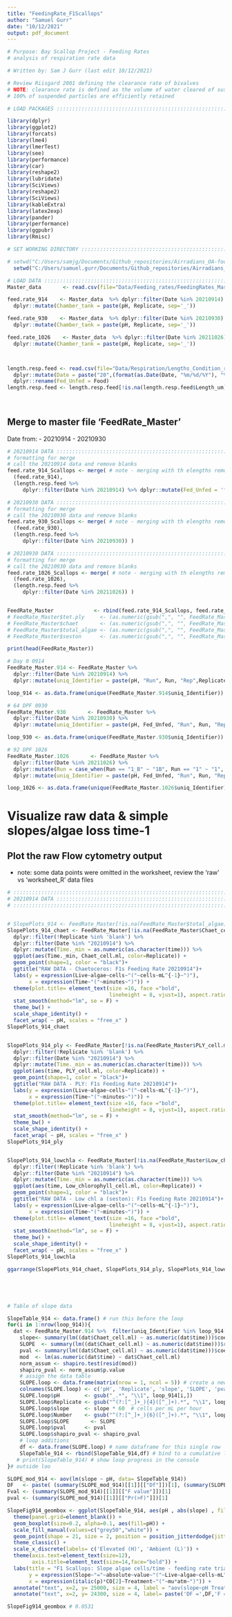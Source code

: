 ```yaml
---
title: "FeedingRate_F1Scallops"
author: "Samuel Gurr"
date: "10/12/2021"
output: pdf_document
---
```


```r
# Purpose: Bay Scallop Project - Feeding Rates
# analysis of respiration rate data

# Written by: Sam J Gurr (last edit 10/12/2021)

# Review Riisgard 2001 defining the clearance rate of bivalves 
# NOTE: clearance rate is defined as the volume of water cleared of suspended particles per unit time, and only equals filtration rate when 
# 100% of suspended particles are efficiently retained

# LOAD PACKAGES :::::::::::::::::::::::::::::::::::::::::::::::::::::::

library(dplyr)
library(ggplot2)
library(forcats)
library(lme4)
library(lmerTest)
library(see)
library(performance)
library(car)
library(reshape2)
library(lubridate)
library(SciViews)
library(reshape2)
library(SciViews)
library(kableExtra)
library(latex2exp)
library(pander)
library(performance)
library(ggpubr)
library(Rmisc)

# SET WORKING DIRECTORY :::::::::::::::::::::::::::::::::::::::::::::::

# setwd("C:/Users/samjg/Documents/Github_repositories/Airradians_OA-foodsupply/RAnalysis") # Work computer
  setwd("C:/Users/samuel.gurr/Documents/Github_repositories/Airradians_OA-foodsupply/RAnalysis") # personal computer

# LOAD DATA :::::::::::::::::::::::::::::::::::::::::::::::::::::::::::
Master_data       <- read.csv(file="Data/Feeding_rates/FeedingRates_MasterData.csv", header=T) # master data file

feed.rate_914    <- Master_data  %>% dplyr::filter(Date %in% 20210914)  %>% 
  dplyr::mutate(Chamber_tank = paste(pH, Replicate, sep='_'))

feed.rate_930    <- Master_data  %>% dplyr::filter(Date %in% 20210930)  %>% 
  dplyr::mutate(Chamber_tank = paste(pH, Replicate, sep='_'))

feed.rate_1026    <- Master_data  %>% dplyr::filter(Date %in% 20211026)  %>% 
  dplyr::mutate(Chamber_tank = paste(pH, Replicate, sep='_'))



length.resp.feed <- read.csv(file="Data/Respiration/Lengths_Condition_resp_clearance.csv", header=T) %>% 
  dplyr::mutate(Date = paste("20",(format(as.Date(Date, "%m/%d/%Y"), "%y%m%d")), sep ='')) %>%
  dplyr::rename(Fed_Unfed = Food) 
length.resp.feed <- length.resp.feed[!is.na(length.resp.feed$Length_um),] %>%  dplyr::select(c('Date', 'Run', 'Plate', 
                                                                                               'pH', 'Fed_Unfed', 'Replicate',
                                                                                               'Chamber_tank', 'Number', 'Length_um','whole_Dry_weight'))

```
## Merge to master file 'FeedRate_Master'

Date from: 
- 20210914
- 20210930 

```r

# 20210914 DATA :::::::::::::::::::::::::::::::::::::::::::::::::::::::::::::::::::::::::::::::::::
# formatting for merge
# call the 20210914 data and remove blanks
feed.rate_914_Scallops <- merge( # note - merging with th elengths removed the blanks from the clearance rate data (no lengths for them! )
  (feed.rate_914),
  (length.resp.feed %>% 
     dplyr::filter(Date %in% 20210914) %>% dplyr::mutate(Fed_Unfed = 'fed')) ) 

# 20210930 DATA :::::::::::::::::::::::::::::::::::::::::::::::::::::::::::::::::::::::::::::::::::
# formatting for merge
# call the 20210930 data and remove blanks
feed.rate_930_Scallops <- merge( # note - merging with th elengths removed the blanks from the clearance rate data (no lengths for them! )
  (feed.rate_930),
  (length.resp.feed %>% 
     dplyr::filter(Date %in% 20210930)) ) 

# 20210930 DATA :::::::::::::::::::::::::::::::::::::::::::::::::::::::::::::::::::::::::::::::::::
# formatting for merge
# call the 20210930 data and remove blanks
feed.rate_1026_Scallops <- merge( # note - merging with th elengths removed the blanks from the clearance rate data (no lengths for them! )
  (feed.rate_1026),
  (length.resp.feed %>% 
     dplyr::filter(Date %in% 20211026)) ) 


FeedRate_Master             <- rbind(feed.rate_914_Scallops, feed.rate_930_Scallops, feed.rate_1026_Scallops)
# FeedRate_Master$tet.ply     <- (as.numeric(gsub(",", "", FeedRate_Master$tet.ply )))*(1000/33)
# FeedRate_Master$chaet       <- (as.numeric(gsub(",", "", FeedRate_Master$chaet )))*(1000/33)
# FeedRate_Master$total_algae <- (as.numeric(gsub(",", "", FeedRate_Master$total_algae )))*(1000/33)
# FeedRate_Master$seston      <- (as.numeric(gsub(",", "", FeedRate_Master$seston )))*(1000/33)

print(head(FeedRate_Master))
```



``` r
# Day 0 0914 
FeedRate_Master.914 <- FeedRate_Master %>% 
  dplyr::filter(Date %in% 20210914) %>% 
  dplyr::mutate(uniq_Identifier = paste(pH, "Run", Run, "Rep",Replicate, "Num", Number, sep='_'))

loop_914 <- as.data.frame(unique(FeedRate_Master.914$uniq_Identifier)) %>% dplyr::rename(ID = "unique(FeedRate_Master.914$uniq_Identifier)")

# 64 DPF 0930 
FeedRate_Master.930       <- FeedRate_Master %>% 
  dplyr::filter(Date %in% 20210930) %>% 
  dplyr::mutate(uniq_Identifier = paste(pH, Fed_Unfed, "Run", Run, "Rep",Replicate, "Num", Number, sep='_'))

loop_930 <- as.data.frame(unique(FeedRate_Master.930$uniq_Identifier)) %>% dplyr::rename(ID = "unique(FeedRate_Master.930$uniq_Identifier)")

# 92 DPF 1026
FeedRate_Master.1026       <- FeedRate_Master %>% 
  dplyr::filter(Date %in% 20211026) %>% 
  dplyr::mutate(Run = case_when(Run == "1_B" ~ "1B", Run == "1" ~ "1", Run =='2' ~ '2', Run == '3' ~ '3')) %>% 
  dplyr::mutate(uniq_Identifier = paste(pH, Fed_Unfed, "Run", Run, "Rep",Replicate, "Num", Number, sep='_'))

loop_1026 <- as.data.frame(unique(FeedRate_Master.1026$uniq_Identifier)) %>% dplyr::rename(ID = "unique(FeedRate_Master.1026$uniq_Identifier)")

```



# Visualize raw data & simple slopes/algae loss time-1
## Plot the raw Flow cytometry output

- note: some data points were omitted in the worksheet, review the 'raw' vs 'worksheet_R' data files

``` r

# :::::::::::::::::::::::::::::::::::::::::::::::::::::::::::::::::::::::::::::::::::::::::::::::::
# 20210914 DATA :::::::::::::::::::::::::::::::::::::::::::::::::::::::::::::::::::::::::::::::::::
# :::::::::::::::::::::::::::::::::::::::::::::::::::::::::::::::::::::::::::::::::::::::::::::::::


# SlopePlots_914 <- FeedRate_Master[!is.na(FeedRate_Master$total_algae),] %>% 
SlopePlots_914_chaet <- FeedRate_Master[!is.na(FeedRate_Master$Chaet_cell.ml),] %>% 
  dplyr::filter(!Replicate %in% 'blank') %>%
  dplyr::filter(Date %in% "20210914") %>% 
  dplyr::mutate(Time._min = as.numeric(as.character(time))) %>% 
  ggplot(aes(Time._min, Chaet_cell.ml, color=Replicate)) + 
  geom_point(shape=1, color = "black")+ 
  ggtitle("RAW DATA - Chaetoceros: F1s Feeding Rate 20210914")+
  labs(y = expression(Live~algae~cells~"("~cells~mL^{-1}~")"), 
       x = expression(Time~"("~minutes~")")) + 
  theme(plot.title= element_text(size =16, face ="bold", 
                                 lineheight = 8, vjust=1), aspect.ratio=1)+
  stat_smooth(method="lm", se = F) + 
  theme_bw() +
  scale_shape_identity() + 
  facet_wrap( ~ pH, scales = "free_x" )
SlopePlots_914_chaet


SlopePlots_914_ply <- FeedRate_Master[!is.na(FeedRate_Master$PLY_cell.ml),] %>% 
  dplyr::filter(!Replicate %in% 'blank') %>%
  dplyr::filter(Date %in% "20210914") %>% 
  dplyr::mutate(Time._min = as.numeric(as.character(time))) %>% 
  ggplot(aes(time, PLY_cell.ml, color=Replicate)) + 
  geom_point(shape=1, color = "black")+ 
  ggtitle("RAW DATA - PLY: F1s Feeding Rate 20210914")+
  labs(y = expression(Live~algae~cells~"("~cells~mL^{-1}~")"), 
       x = expression(Time~"("~minutes~")")) + 
  theme(plot.title= element_text(size =16, face ="bold", 
                                 lineheight = 8, vjust=1), aspect.ratio=1)+
  stat_smooth(method="lm", se = F) + 
  theme_bw() +
  scale_shape_identity() + 
  facet_wrap( ~ pH, scales = "free_x" )
SlopePlots_914_ply


SlopePlots_914_lowchla <- FeedRate_Master[!is.na(FeedRate_Master$Low_chlorophyll_cell.ml),] %>% 
  dplyr::filter(!Replicate %in% 'blank') %>%
  dplyr::filter(Date %in% "20210914") %>% 
  dplyr::mutate(Time._min = as.numeric(as.character(time))) %>% 
  ggplot(aes(time, Low_chlorophyll_cell.ml, color=Replicate)) + 
  geom_point(shape=1, color = "black")+ 
  ggtitle("RAW DATA - Low chl a (seston): F1s Feeding Rate 20210914")+
  labs(y = expression(Live~algae~cells~"("~cells~mL^{-1}~")"), 
       x = expression(Time~"("~minutes~")")) + 
  theme(plot.title= element_text(size =16, face ="bold", 
                                 lineheight = 8, vjust=1), aspect.ratio=1)+
  stat_smooth(method="lm", se = F) + 
  theme_bw() +
  scale_shape_identity() + 
  facet_wrap( ~ pH, scales = "free_x" )
SlopePlots_914_lowchla

ggarrange(SlopePlots_914_chaet, SlopePlots_914_ply, SlopePlots_914_lowchla)





# Table of slope data

SlopeTable_914 <- data.frame() # run this before the loop
for(i in 1:nrow(loop_914)){
  dat <- FeedRate_Master.914 %>%  filter(uniq_Identifier %in% loop_914[i,])
    slope<- summary(lm((dat$Chaet_cell.ml) ~ as.numeric(dat$time)))$coef[2,"Estimate"]
    SLOPE  <- summary(lm((dat$Chaet_cell.ml) ~ as.numeric(dat$time)))$r.squared
    pval <- summary(lm((dat$Chaet_cell.ml) ~ as.numeric(dat$time)))$coef[2,"Pr(>|t|)"]
    mod  <- lm(as.numeric(dat$time) ~ dat$Chaet_cell.ml)
    norm_assum <- shapiro.test(resid(mod))
    shapiro_pval <- norm_assum$p.value
    # assign the data table 
    SLOPE.loop <- data.frame(matrix(nrow = 1, ncol = 5)) # create a new data table
    colnames(SLOPE.loop) <- c('pH', 'Replicate', 'slope', 'SLOPE', 'pval') # assign headers
    SLOPE.loop$pH        <- gsub("_.*", "\\1", loop_914[i,])
    SLOPE.loop$Replicate <- gsub("^(?:[^_]+_){4}([^_]+).*", "\\1", loop_914[i,])
    SLOPE.loop$slope     <- slope * 60  # cells per mL per hour  
    SLOPE.loop$Number    <- gsub("^(?:[^_]+_){6}([^_]+).*", "\\1", loop_914[i,])
    SLOPE.loop$SLOPE       <- SLOPE
    SLOPE.loop$pval      <- pval
    SLOPE.loop$shapiro_pval <- shapiro_pval
    # loop additions 
    df <- data.frame(SLOPE.loop) # name dataframe for this single row
    SlopeTable_914 <- rbind(SlopeTable_914,df) # bind to a cumulative list dataframe
   # print(SlopeTable_914) # show loop progress in the console
}# outside loo

SLOPE_mod_914 <- aov(lm(slope ~ pH, data= SlopeTable_914))
DF   <- paste( (summary(SLOPE_mod_914)[[1]][["Df"]])[1], (summary(SLOPE_mod_914)[[1]][["Df"]])[2], sep = '/')
Fval <- (summary(SLOPE_mod_914)[[1]][["F value"]])[1]
pval <- (summary(SLOPE_mod_914)[[1]][["Pr(>F)"]])[1]

SlopeFig914_geombox <- ggplot(SlopeTable_914, aes(pH , abs(slope) , fill = pH)) +
  theme(panel.grid=element_blank()) +
  geom_boxplot(size=0.2, alpha=0.1, aes(fill=pH)) +
  scale_fill_manual(values=c("grey50","white")) +
  geom_point(shape = 21, size = 2, position = position_jitterdodge(jitter.width = 0.1)) +
  theme_classic() +
  scale_x_discrete(labels= c('Elevated (H)', 'Ambient (L)')) +
  theme(axis.text=element_text(size=12),
        axis.title=element_text(size=14,face="bold")) +
  labs(title = "F1 Scallops: Slope algae cells/time - feeding rate trials 20210914", 
       y = expression(Slope~"="~absolute~value~"("~Live~algae~cells~mL^{-1}~hour^{-1}~")"), 
       x = expression(italic(p)*CO[2]~Treatment~"("~mu*atm~")")) + 
  annotate("text", x=2, y= 25000, size = 4, label = "aov(slope~pH Treatment)") +
  annotate("text", x=2, y= 24300, size = 4, label= paste('DF =',DF,'F =', signif(Fval, digits=3), 'p value =', signif(pval, digits=3), sep=" ")) 

SlopeFig914_geombox # 0.0531




















# :::::::::::::::::::::::::::::::::::::::::::::::::::::::::::::::::::::::::::::::::::::::::::::::::
# 20210930 DATA :::::::::::::::::::::::::::::::::::::::::::::::::::::::::::::::::::::::::::::::::::
# :::::::::::::::::::::::::::::::::::::::::::::::::::::::::::::::::::::::::::::::::::::::::::::::::

SlopePlots_930_chaet <- FeedRate_Master[!is.na(FeedRate_Master$Chaet_cell.ml),] %>% 
  dplyr::filter(!Replicate %in% 'blank') %>%
  dplyr::filter(Date %in% "20210930") %>% 
  dplyr::mutate(pH_food = paste(pH, Fed_Unfed, sep = '_')) %>% 
  dplyr::mutate(Time._min = as.numeric(as.character(time))) %>% 
  ggplot(aes(Time._min, Chaet_cell.ml, color=Replicate)) + 
  geom_point(shape=1, color = "black")+ 
  ggtitle("RAW DATA - Chaetoceros: F1s Feeding Rate 20210930")+
  labs(y = expression(Live~algae~cells~"("~cells~mL^{-1}~")"), 
       x = expression(Time~"("~minutes~")")) + 
  theme(plot.title= element_text(size =16, face ="bold", 
                                 lineheight = 8, vjust=1), aspect.ratio=1)+
  stat_smooth(method="lm", se = F) + 
  theme_bw() +
  scale_shape_identity() + 
  facet_wrap( ~ pH_food, scales = "free_x" )
SlopePlots_930_chaet


SlopePlots_930_ply <- FeedRate_Master[!is.na(FeedRate_Master$PLY_cell.ml),] %>% 
  dplyr::filter(!Replicate %in% 'blank') %>%
  dplyr::filter(Date %in% "20210930") %>% 
  dplyr::mutate(pH_food = paste(pH, Fed_Unfed, sep = '_')) %>% 
  dplyr::mutate(Time._min = as.numeric(as.character(time))) %>% 
  ggplot(aes(time, PLY_cell.ml, color=Replicate)) + 
  geom_point(shape=1, color = "black")+ 
  ggtitle("RAW DATA - PLY: F1s Feeding Rate 20210930")+
  labs(y = expression(Live~algae~cells~"("~cells~mL^{-1}~")"), 
       x = expression(Time~"("~minutes~")")) + 
  theme(plot.title= element_text(size =16, face ="bold", 
                                 lineheight = 8, vjust=1), aspect.ratio=1)+
  stat_smooth(method="lm", se = F) + 
  theme_bw() +
  scale_shape_identity() + 
  facet_wrap( ~ pH_food, scales = "free_x" )
SlopePlots_930_ply


SlopePlots_930_lowchla <- FeedRate_Master[!is.na(FeedRate_Master$Low_chlorophyll_cell.ml),] %>% 
  dplyr::filter(!Replicate %in% 'blank') %>%
  dplyr::filter(Date %in% "20210930") %>% 
  dplyr::mutate(pH_food = paste(pH, Fed_Unfed, sep = '_')) %>% 
  dplyr::mutate(Time._min = as.numeric(as.character(time))) %>% 
  ggplot(aes(time, Low_chlorophyll_cell.ml, color=Replicate)) + 
  geom_point(shape=1, color = "black")+ 
  ggtitle("RAW DATA - Low chl a (seston): F1s Feeding Rate 20210930")+
  labs(y = expression(Live~algae~cells~"("~cells~mL^{-1}~")"), 
       x = expression(Time~"("~minutes~")")) + 
  theme(plot.title= element_text(size =16, face ="bold", 
                                 lineheight = 8, vjust=1), aspect.ratio=1)+
  stat_smooth(method="lm", se = F) + 
  theme_bw() +
  scale_shape_identity() + 
  facet_wrap( ~ pH_food, scales = "free_x" )
SlopePlots_930_lowchla

ggarrange(SlopePlots_930_chaet, SlopePlots_930_ply, SlopePlots_930_lowchla)






# :::::::::::::::::::::::::::::::::::::::::::::::::::::::::::::::::::::::::::::::::::::::::::::::::
# 20211026 DATA :::::::::::::::::::::::::::::::::::::::::::::::::::::::::::::::::::::::::::::::::::
# :::::::::::::::::::::::::::::::::::::::::::::::::::::::::::::::::::::::::::::::::::::::::::::::::


SlopePlots_1026_chaet <- FeedRate_Master[!is.na(FeedRate_Master$Chaet_cell.ml),] %>% 
  dplyr::filter(!Replicate %in% 'blank') %>%
  dplyr::filter(Date %in% "20211026") %>% 
  dplyr::mutate(pH_food = paste(pH, Fed_Unfed, sep = '_')) %>% 
  dplyr::mutate(Time._min = as.numeric(as.character(time))) %>% 
  ggplot(aes(Time._min, Chaet_cell.ml, color=Replicate)) + 
  geom_point(shape=1, color = "black")+ 
  ggtitle("RAW DATA - Chaetoceros: F1s Feeding Rate 20211026")+
  labs(y = expression(Live~algae~cells~"("~cells~mL^{-1}~")"), 
       x = expression(Time~"("~minutes~")")) + 
  theme(plot.title= element_text(size =16, face ="bold", 
                                 lineheight = 8, vjust=1), aspect.ratio=1)+
  stat_smooth(method="lm", se = F) + 
  theme_bw() +
  scale_shape_identity() + 
  facet_wrap( ~ pH_food, scales = "free_x" )
SlopePlots_1026_chaet


SlopePlots_1026_ply <- FeedRate_Master[!is.na(FeedRate_Master$PLY_cell.ml),] %>% 
  dplyr::filter(!Replicate %in% 'blank') %>%
  dplyr::filter(Date %in% "20211026") %>% 
  dplyr::mutate(pH_food = paste(pH, Fed_Unfed, sep = '_')) %>% 
  dplyr::mutate(Time._min = as.numeric(as.character(time))) %>% 
  ggplot(aes(time, PLY_cell.ml, color=Replicate)) + 
  geom_point(shape=1, color = "black")+ 
  ggtitle("RAW DATA - PLY: F1s Feeding Rate 20211026")+
  labs(y = expression(Live~algae~cells~"("~cells~mL^{-1}~")"), 
       x = expression(Time~"("~minutes~")")) + 
  theme(plot.title= element_text(size =16, face ="bold", 
                                 lineheight = 8, vjust=1), aspect.ratio=1)+
  stat_smooth(method="lm", se = F) + 
  theme_bw() +
  scale_shape_identity() + 
  facet_wrap( ~ pH_food, scales = "free_x" )
SlopePlots_1026_ply


SlopePlots_1026_lowchla <- FeedRate_Master[!is.na(FeedRate_Master$Low_chlorophyll_cell.ml),] %>% 
  dplyr::filter(!Replicate %in% 'blank') %>%
  dplyr::filter(Date %in% "20211026") %>% 
  dplyr::mutate(pH_food = paste(pH, Fed_Unfed, sep = '_')) %>% 
  dplyr::mutate(Time._min = as.numeric(as.character(time))) %>% 
  ggplot(aes(time, Low_chlorophyll_cell.ml, color=Replicate)) + 
  geom_point(shape=1, color = "black")+ 
  ggtitle("RAW DATA - Low chl a (seston): F1s Feeding Rate 20211026")+
  labs(y = expression(Live~algae~cells~"("~cells~mL^{-1}~")"), 
       x = expression(Time~"("~minutes~")")) + 
  theme(plot.title= element_text(size =16, face ="bold", 
                                 lineheight = 8, vjust=1), aspect.ratio=1)+
  stat_smooth(method="lm", se = F) + 
  theme_bw() +
  scale_shape_identity() + 
  facet_wrap( ~ pH_food, scales = "free_x" )
SlopePlots_1026_lowchla

ggarrange(SlopePlots_1026_chaet, SlopePlots_1026_ply, SlopePlots_1026_lowchla, ncol = 1, nrow = 3)






# Save plots :::::::::::::::::::::::::::::::::::::::::::::::::::::::::::::::::::::::::::::

pdf(paste0("C:/Users/samuel.gurr/Documents/Github_repositories/Airradians_OA-foodsupply/RAnalysis/Output/FeedingRates/20210914_figs_tables/20210914_FlowCytometry_rawdata.pdf"))
ggarrange(SlopePlots_914_chaet, SlopePlots_914_ply, SlopePlots_914_lowchla, ncol = 1, nrow = 3)
dev.off()

pdf(paste0("C:/Users/samuel.gurr/Documents/Github_repositories/Airradians_OA-foodsupply/RAnalysis/Output/FeedingRates/20210930_figs_tables/20210930_FlowCytometry_rawdata.pdf"), height = 12)
ggarrange(SlopePlots_930_chaet, SlopePlots_930_ply, SlopePlots_930_lowchla, ncol = 1, nrow = 3)
dev.off()

pdf(paste0("C:/Users/samuel.gurr/Documents/Github_repositories/Airradians_OA-foodsupply/RAnalysis/Output/FeedingRates/20211026_figs_tables/20211026_FlowCytometry_rawdata.pdf"), height = 12)
ggarrange(SlopePlots_1026_chaet, SlopePlots_1026_ply, SlopePlots_1026_lowchla, ncol = 1, nrow = 3)
dev.off()
```



## Calculate the blank Clearance rate values for each trial

### CLEARANCE RATE EQUATION

**CR =  CR = V * (ln(C0/Ct)/t - A)**

- **V** == the volume of the vessel
- **t** == time of the trial interval (i.e. 60 minutes or 1 hour)
- **ln(C_0/C_t)** == ratio of the live algae concentration (cells ml-1) at time 0 (C0) and at the elapsed time interval(s) (Ct) - take the natural log of this ratio
- **A** == V * (ln(Blank_0/Blank_t)/t) for the 'blank' values in each treatment, accounts for the sink or stuck algae cells 
- **L** == normalization factor between individuals - here we will use the shell length in mm




```r

# **A** == V * (ln(Blank_0/Blank_t)/t) for the 'blank' values in each treatment, accounts for the sink or stuck algae cells 

Blanks.Master <- Master_data[is.na(Master_data$Replicate),] %>% 
                                dplyr::mutate(unique_identifier = paste(Date, pH, "Run", Run, raw_ID_sample_number, sep ='_'))

loop_BLANKS       <- as.data.frame(unique(Blanks.Master$unique_identifier)) %>%
                            dplyr::rename(ID = "unique(Blanks.Master$unique_identifier)") # call unique identifier tfor the for loop calc of blanks 

meanBLANKS.Master       <- data.frame() 
for (i in 1:nrow(loop_BLANKS)) { # for each unique identifier....
  
  # data loop
  dat <- Blanks.Master %>% 
          dplyr::filter(unique_identifier == loop_BLANKS[i,]) %>% # subset the data out for that ID
          dplyr::arrange(time) # arrange from time 0 to the last recorded time )this is important for the next part of this loop!
    
    # note that in some cases t_init and t_end are not the max and minimum values, respectively - this can alse call bad values due to error or pseudofeces!
    
    #  C0 = concentration at T initial
    #  t_init below (C0), I call a conditional statement based on the first two values 
    #  if the max value of timepoints 0 and 1 is  < than 1.25 * the minimum values ( > than assumed as exaggerated by pseudofeces) - call the MAX - else call the MIN
    
    # parameters
    t_end      <- nrow(dat)
    t_end_min <- nrow(dat) - 3

    # ply
    C0_Ply         <- if ( (max(c(dat[1,]$PLY_cell.ml, dat[2,]$PLY_cell.ml))) < (1.25*  (min(c(dat[1,]$PLY_cell.ml, dat[2,]$PLY_cell.ml)))) )  { 
                           C0_Ply <-  (max(c(dat[1,]$PLY_cell.ml, dat[2,]$PLY_cell.ml))) 
                           } else (C0_Ply <-  (min(c(dat[1,]$PLY_cell.ml, dat[2,]$PLY_cell.ml)))) # C0 for the ply 
    
    t0_Ply         <- min(dat$time[dat$PLY_cell.ml==C0_Ply])
    
    
    if (  min(dat$PLY_cell.ml[c(t_end_min:t_end)])  <   C0_Ply) { # if the minmum value of the last three timepoints is less than the concentration at time 0....
                          Cend_Ply <- min(dat$PLY_cell.ml[c(t_end_min:t_end)])  # call this value 
                          } else (Cend_Ply <- min(dat$PLY_cell.ml[t_end])) # ...else just call the last value - it will result in a negative ln() and be ommitted after the loop (below)
    
    
    tot.time_Ply   <- max(dat$time[dat$PLY_cell.ml==Cend_Ply]) - t0_Ply

    
    # chaet
    C0_Chaet        <- if ( (max(c(dat[1,]$Chaet_cell.ml, dat[2,]$Chaet_cell.ml))) < (1.25*  (min(c(dat[1,]$Chaet_cell.ml, dat[2,]$Chaet_cell.ml)))) )  { 
                           C0_Chaet <-  (max(c(dat[1,]$Chaet_cell.ml, dat[2,]$Chaet_cell.ml))) 
                           } else (C0_Chaet <-  (min(c(dat[1,]$Chaet_cell.ml, dat[2,]$Chaet_cell.ml)))) 
    
    t0_Chaet        <- min(dat$time[dat$Chaet_cell.ml==C0_Chaet])
    
    if (  min(dat$Chaet_cell.ml[c(t_end_min:t_end)])  <   C0_Ply) { # if the minmum value of the last three timepoints is less than the concentration at time 0....
                          Cend_Chaet <- min(dat$Chaet_cell.ml[c(t_end_min:t_end)])  # call this value 
                          } else (Cend_Chaet <- min(dat$Chaet_cell.ml[t_end])) # ...else just call the last value - it will result in a negative ln() and be ommitted after the loop (below)
    
    tot.time_Chaet  <- max(dat$time[dat$Chaet_cell.ml==Cend_Chaet]) - t0_Chaet
    
    
    # low chl a (seston)
    C0_seston <- if ( (max(c(dat[1,]$Low_chlorophyll_cell.ml, dat[2,]$Low_chlorophyll_cell.ml))) < (1.25*  (min(c(dat[1,]$Low_chlorophyll_cell.ml, dat[2,]$Low_chlorophyll_cell.ml)))) )  { 
                     C0_seston <-  (max(c(dat[1,]$Low_chlorophyll_cell.ml, dat[2,]$Low_chlorophyll_cell.ml))) 
                     } else (C0_seston <-  (min(c(dat[1,]$Low_chlorophyll_cell.ml, dat[2,]$Low_chlorophyll_cell.ml))))  
    t0_seston       <- min(dat$time[dat$Low_chlorophyll_cell.ml==C0_seston])
    
    if (  min(dat$Low_chlorophyll_cell.ml[c(t_end_min:t_end)])  <   C0_Ply) { # if the minmum value of the last three timepoints is less than the concentration at time 0....
                          Cend_seston <- min(dat$Low_chlorophyll_cell.ml[c(t_end_min:t_end)])  # call this value 
                          } else (Cend_seston <- min(dat$Low_chlorophyll_cell.ml[t_end])) # ...else just call the last value - it will result in a negative ln() and be ommitted after the loop (below)
    
    tot.time_seston <- max(dat$time[dat$Low_chlorophyll_cell.ml==Cend_seston]) - t0_seston
    
    # natural log (ln) of the start and end ratio
    Blank_dat <- dat[1,] %>%  
        dplyr::select(c('Date','pH','Fed_Unfed','Run')) %>% 
        dplyr::mutate(CR.Blank_Chaet  = (ln(C0_Chaet / Cend_Chaet) / (tot.time_Chaet/60) ) ) %>%  # calc the ration of algae lost to the time 0 number 
        dplyr::mutate(CR.Blank_Ply    = (ln(C0_Ply / Cend_Ply) / (tot.time_Ply/60) ) ) %>%  # calc the ration of algae lost to the time 0 number 
        dplyr::mutate(CR.Blank_Seston = (ln(C0_seston / Cend_seston)/ (tot.time_seston/60) ) ) # calc the ration of algae lost to the time 0 number 
   
    df                <- data.frame(Blank_dat) # name dataframe for this single row
    meanBLANKS.Master <- rbind(meanBLANKS.Master,df) #bind to a cumulative list dataframe
 } 

meanBLANKS.Chaet <- data.frame(meanBLANKS.Master) %>% 
                      dplyr::group_by(Date, pH) %>% 
                      mutate(CR.Blank_Chaet = if_else(CR.Blank_Chaet < 0, 0, CR.Blank_Chaet)) %>% # make all negative values 0 
                      dplyr::summarise(
                       meanBlank  = mean(CR.Blank_Chaet),
                       sdBlank    = sd(CR.Blank_Chaet),
                       n = n()) %>% 
                       dplyr::mutate(Type = 'Chaet') %>% 
                       dplyr::mutate(Date_pH = paste(Date, pH, sep = '_'))

meanBLANKS.Ply   <- data.frame(meanBLANKS.Master) %>% 
                          dplyr::group_by(Date, pH) %>% 
                          mutate(CR.Blank_Ply = if_else(CR.Blank_Ply < 0, 0, CR.Blank_Ply)) %>% # make all negative values 0 
                          dplyr::summarise(
                           meanBlank  = mean(CR.Blank_Ply),
                           sdBlank    = sd(CR.Blank_Ply),
                           n= n()) %>% 
                          dplyr::mutate(Type = 'Ply') %>% 
                          dplyr::mutate(Date_pH = paste(Date, pH, sep = '_'))
                                      
meanBLANKS.Seson <- data.frame(meanBLANKS.Master) %>% 
                        dplyr::group_by(Date, pH) %>% 
                        mutate(CR.Blank_Seston = if_else(CR.Blank_Seston < 0, 0, CR.Blank_Seston)) %>% # make all negative values 0 
                        dplyr::summarise(
                         meanBlank  = mean(CR.Blank_Seston),
                         sdBlank    = sd(CR.Blank_Seston),
                         n= n()) %>% 
                        dplyr::mutate(Type = 'Seston') %>% 
                        dplyr::mutate(Date_pH = paste(Date, pH, sep = '_'))

meanBLANKS.Summary <- rbind(meanBLANKS.Chaet, meanBLANKS.Ply, meanBLANKS.Seson)


write.csv(meanBLANKS.Summary, "C:/Users/samuel.gurr/Documents/Github_repositories/Airradians_OA-foodsupply/RAnalysis/Output/FeedingRates/Blanks_Master.csv")

```

# Calculate Clearance Rate 

### Note: the following clusters calculate CR for the start/end Algae counts (i.e. 20210914 time 0 and time 90 minutes; 20210930 time 0 and time 60 minutes)


### CLEARANCE RATE EQUATION

**CR =  CR = V * (ln(C0/Ct)/t - A)**

- **V** == the volume of the vessel
- **t** == time of the trial interval (i.e. 60 minutes or 1 hour)
- **ln(C_0/C_t)** == ratio of the live algae concentration (cells ml-1) at time 0 (C0) and at the elapsed time interval(s) (Ct) - take the natural log of this ratio
- **A** == V * (ln(Blank_0/Blank_t)/t) for the 'blank' values in each treatment, accounts for the sink or stuck algae cells 
- **L** == normalization factor between individuals - here we will use the shell length in mm



## 20210914 Clearance Rate data 

```r

# ::::::::::::::::::::::::::::::::::::::::::::::::::::::::::::::::::::::::::::::::::::::::::::::::
# Clearance Rate for loop     ::::::::::::::::::::::::::::::::::::::::::::::::::::::::::::::::::::
# ::::::::::::::::::::::::::::::::::::::::::::::::::::::::::::::::::::::::::::::::::::::::::::::::


V = 25 # V == Volume of the vessel (in mL as 25 ml)

df_total.914<- data.frame() # start dataframe 
for (i in 1:nrow(loop_914)) {
  dat <- FeedRate_Master.914 %>% 
    dplyr::filter(uniq_Identifier == loop_914[i,]) %>% 
    dplyr::mutate(Date_pH = paste(Date, pH, sep = '_')) %>% 
    dplyr::arrange(time)
  
  t_end      <- nrow(dat)
  t_end_min1 <- nrow(dat) - 1
  
  blanks <- meanBLANKS.Summary %>% dplyr::filter(Date_pH %in% dat$Date_pH[1])
  
  # ply
  A.ply               <- blanks$meanBlank[blanks$Type == 'Ply']
 
  C0_Ply              <- if ( (max(c(dat[1,]$PLY_cell.ml, dat[2,]$PLY_cell.ml))) < (1.25*  (min(c(dat[1,]$PLY_cell.ml, dat[2,]$PLY_cell.ml)))) )  { 
                             C0_Ply <-  (max(c(dat[1,]$PLY_cell.ml, dat[2,]$PLY_cell.ml))) 
                             } else (C0_Ply <-  (min(c(dat[1,]$PLY_cell.ml, dat[2,]$PLY_cell.ml)))) # C0 for the ply 
  
  Cend_Ply            <- (min(c(dat[t_end_min1,]$PLY_cell.ml, dat[t_end,]$PLY_cell.ml)))
  
  t0_Ply              <- dat$time[dat$PLY_cell.ml==C0_Ply]
  
  t_Ply               <- max((dat$time[dat$PLY_cell.ml==Cend_Ply]) - t0_Ply) # call max becasue (although unlikely) there can be a case of the same count - calling multiple values
  
  ClearanceRate.Ply   <- (V * ((ln( C0_Ply / Cend_Ply )/(t_Ply/60)) - A.ply)) / (dat$Length_um[1] / 1000) # Tetraselmis cells mL-1  hr-1 mm shell length-1
    
  # chaet
  A.chaet             <- blanks$meanBlank[blanks$Type == 'Chaet']
 
  C0_Chaet            <- if ( (max(c(dat[1,]$Chaet_cell.ml, dat[2,]$Chaet_cell.ml))) < (1.25*  (min(c(dat[1,]$Chaet_cell.ml, dat[2,]$Chaet_cell.ml)))) )  { 
                             C0_Chaet <-  (max(c(dat[1,]$Chaet_cell.ml, dat[2,]$Chaet_cell.ml))) 
                             } else (C0_Chaet <-  (min(c(dat[1,]$Chaet_cell.ml, dat[2,]$Chaet_cell.ml)))) # C0 for the ply 
  
  Cend_Chaet          <- (min(c(dat[t_end_min1,]$Chaet_cell.ml, dat[t_end,]$Chaet_cell.ml)))
  
  t0_Chaet            <- dat$time[dat$Chaet_cell.ml==C0_Chaet]
  
  t_Chaet             <- max((dat$time[dat$Chaet_cell.ml==Cend_Chaet]) - t0_Chaet) # call max becasue (although unlikely) there can be a case of the same count - calling multiple values
  
  ClearanceRate.Chaet <- (V * ((ln( C0_Chaet / Cend_Chaet )/(t_Chaet/60)) - A.chaet)) / (dat$Length_um[1] / 1000) # Chaetoceros cells mL-1  hr-1 mm shell length-1

    
  # low chl a (seston)
  A.Seston             <- blanks$meanBlank[blanks$Type == 'Seston']
 
  C0_Seston            <- if ( (max(c(dat[1,]$Low_chlorophyll_cell.ml, dat[2,]$Low_chlorophyll_cell.ml))) < (1.25*  (min(c(dat[1,]$Low_chlorophyll_cell.ml, dat[2,]$Low_chlorophyll_cell.ml)))) )  { 
                             C0_Seston <-  (max(c(dat[1,]$Low_chlorophyll_cell.ml, dat[2,]$Low_chlorophyll_cell.ml))) 
                             } else (C0_Seston <-  (min(c(dat[1,]$Low_chlorophyll_cell.ml, dat[2,]$Low_chlorophyll_cell.ml)))) # C0 for the ply 
  
  Cend_Seston          <- (min(c(dat[t_end_min1,]$Low_chlorophyll_cell.ml, dat[t_end,]$Low_chlorophyll_cell.ml)))
  
  t0_Seston            <- dat$time[dat$Low_chlorophyll_cell.ml==C0_Seston]
  
  t_Seston             <- max((dat$time[dat$Low_chlorophyll_cell.ml==Cend_Seston]) - t0_Seston) # call max becasue (although unlikely) there can be a case of the same count - calling multiple values
  
  ClearanceRate.Seston <- (V * ((ln( C0_Seston / Cend_Seston )/(t_Seston/60)) - A.Seston)) / (dat$Length_um[1] / 1000) # seston cells mL-1  hr-1 mm shell length-1
  
  
  dat2 <- dat[1,] %>%
    dplyr::select(c('Date','pH', 'Replicate', 'Fed_Unfed','Run', 'Plate', 'Number', 'Length_um')) %>% 
    mutate(Chaet_mL.hr.mmlength = ClearanceRate.Chaet) %>% 
    mutate(Ply_mL.hr.mmlength = ClearanceRate.Ply) %>% 
    mutate(Seston_mL.hr.mmlength = ClearanceRate.Seston)
    
  if (nrow(dat2) > 0) {
    FeedRate.table           <- data.frame(matrix(nrow = nrow(dat2), ncol = 12)) # create dataframe to save cumunalitively during for loop
    colnames(FeedRate.table) <- c('Date', 'ID', 'pH', 'Replicate', 'Fed_Unfed','Run', 'Plate', 'Number', 'Length_um', 'Chaet_mL.hr.mmlength', 'Ply_mL.hr.mmlength', 'Seston_mL.hr.mmlength') 
    FeedRate.table$Date                       <- dat2$Date
    FeedRate.table$ID                         <- loop_914[i,]
    FeedRate.table$pH                         <- gsub("_.*", "\\1", FeedRate.table$ID)
    FeedRate.table$Replicate                  <- gsub("^(?:[^_]+_){4}([^_]+).*", "\\1", FeedRate.table$ID)
    FeedRate.table$Fed_Unfed                  <- dat2$Fed_Unfed
    FeedRate.table$Run                        <- gsub("^(?:[^_]+_){2}([^_]+).*", "\\1", FeedRate.table$ID)
    FeedRate.table$Plate                      <- dat2$Plate
    FeedRate.table$Number                     <- gsub("^(?:[^_]+_){6}([^_]+).*", "\\1", FeedRate.table$ID)
    FeedRate.table$Length_um                  <- dat2$Length_um
    FeedRate.table$Chaet_mL.hr.mmlength       <- dat2$Chaet_mL.hr.mmlength
    FeedRate.table$Ply_mL.hr.mmlength         <- dat2$Ply_mL.hr.mmlength
    FeedRate.table$Seston_mL.hr.mmlength      <- dat2$Seston_mL.hr.mmlength
    
    df       <- data.frame(FeedRate.table) # name dataframe for this single row
    df_total.914 <- rbind(df_total.914,df) #bind to a cumulative list dataframe
    #print(df_total.914) # print to monitor progress
  } else {}
}


# ::::::::::::::::::::::::::::::::::::::::::::::::::::::::::::::::::::::::::::::::::::::::::::::::
# clean & view means...       ::::::::::::::::::::::::::::::::::::::::::::::::::::::::::::::::::::
# ::::::::::::::::::::::::::::::::::::::::::::::::::::::::::::::::::::::::::::::::::::::::::::::::

df_total.914 <- df_total.914  %>% 
  dplyr::mutate(pCO2 = case_when(pH == 8.0 ~ "500 μatm", pH == 7.5 ~ "800 μatm")) %>% 
  dplyr::mutate(random_fact = as.factor(paste(Replicate, pH, sep = '_')))


Ply_CR_914_Means <- df_total.914 %>% 
  dplyr::group_by(pCO2) %>% 
  dplyr::filter(Ply_mL.hr.mmlength > 0) %>% # ommit negative values
  dplyr::summarise(
    Ply_meanCR = mean(Ply_mL.hr.mmlength),
    Ply_sdCR   = sd(Ply_mL.hr.mmlength), 
    Ply_seCR   = sd(Ply_mL.hr.mmlength) / sqrt(length(Ply_mL.hr.mmlength)), 
    n = n())
print(Ply_CR_914_Means)

Chaet_CR_914_Means <- df_total.914 %>% 
  dplyr::group_by(pCO2) %>% 
  dplyr::filter(Chaet_mL.hr.mmlength > 0) %>% # ommit negative values
  dplyr::summarise(
    Ply_meanCR = mean(Chaet_mL.hr.mmlength),
    Ply_sdCR   = sd(Chaet_mL.hr.mmlength), 
    Ply_seCR   = sd(Chaet_mL.hr.mmlength) / sqrt(length(Chaet_mL.hr.mmlength)), 
    n = n())
print(Chaet_CR_914_Means)


Seston_CR_914_Means <- df_total.914 %>% 
  dplyr::group_by(pCO2) %>% 
  dplyr::filter(Seston_mL.hr.mmlength > 0) %>% # ommit negative values
  dplyr::summarise(
    Ply_meanCR = mean(Seston_mL.hr.mmlength),
    Ply_sdCR   = sd(Seston_mL.hr.mmlength), 
    Ply_seCR   = sd(Seston_mL.hr.mmlength) / sqrt(length(Seston_mL.hr.mmlength)), 
    n = n())
print(Seston_CR_914_Means)




# ::::::::::::::::::::::::::::::::::::::::::::::::::::::::::::::::::::::::::::::::::::::::::::::::
# Linear mixed-effects models ::::::::::::::::::::::::::::::::::::::::::::::::::::::::::::::::::::
# ::::::::::::::::::::::::::::::::::::::::::::::::::::::::::::::::::::::::::::::::::::::::::::::::




# Data
Ply_FR_914_df      <- df_total.914 %>% filter(Ply_mL.hr.mmlength > 0) %>% mutate(type = 'ply') %>% 
  dplyr::rename(CR_mL.hr.mmlength = Ply_mL.hr.mmlength) %>% dplyr::select(!c('Chaet_mL.hr.mmlength','Seston_mL.hr.mmlength'))
Chaet_FR_914_df    <- df_total.914 %>% filter(Chaet_mL.hr.mmlength > 0) %>% mutate(type = 'chaet') %>% 
  dplyr::rename(CR_mL.hr.mmlength = Chaet_mL.hr.mmlength) %>% dplyr::select(!c('Ply_mL.hr.mmlength','Seston_mL.hr.mmlength'))
Seston_FR_914_df   <- df_total.914 %>% filter(Seston_mL.hr.mmlength > 0) %>% mutate(type = 'seston') %>% 
  dplyr::rename(CR_mL.hr.mmlength = Seston_mL.hr.mmlength) %>% dplyr::select(!c('Chaet_mL.hr.mmlength','Ply_mL.hr.mmlength'))

# library
require(nlme)

# Ply - Linear Mixed Effects Model
Ply_LMEmod_0914 <-lme(CR_mL.hr.mmlength ~ pH, random=~1|random_fact, data=Ply_FR_914_df)
# |     &nbsp;      | numDF | denDF | F-value |  p-value  |
# |:---------------:|:-----:|:-----:|:-------:|:---------:|
# | **(Intercept)** |   1   |   8   |  61.6   | 5.011e-05 |
# |     **pH**      |   1   |   6   | 0.1432  |  0.7181   |
pander(anova(Ply_LMEmod_0914), style='rmarkdown') # anova table of lmer
kable(as.data.frame(anova(Ply_LMEmod_0914))) %>%  # print a png of this table
  kable_styling() %>%
  save_kable(file = "C:/Users/samuel.gurr/Documents/Github_repositories/Airradians_OA-foodsupply/RAnalysis/Output/FeedingRates/20210914_figs_tables/20210914_PLY_CR_LME_Table.png", zoom = 1.5)
pdf(paste0(filename = "C:/Users/samuel.gurr/Documents/Github_repositories/Airradians_OA-foodsupply/RAnalysis/Output/FeedingRates/20210914_figs_tables/20210914_PLY_CR_LME_Diagnostics.pdf"))
check_model(Ply_LMEmod_0914) # print the model diagnostics 
dev.off()


# Chaet - Linear Mixed Effects Model
Chaet_LMEmod_0914 <-lme(CR_mL.hr.mmlength ~ pH, random=~1|random_fact, data=Chaet_FR_914_df)
# |     &nbsp;      | numDF | denDF | F-value |  p-value  |
# |:---------------:|:-----:|:-----:|:-------:|:---------:|
# | **(Intercept)** |   1   |  15   |  64.57  | 8.153e-07 |
# |     **pH**      |   1   |   6   |  4.102  |  0.08924  |
pander(anova(Chaet_LMEmod_0914), style='rmarkdown') # anova table of lmer
kable(as.data.frame(anova(Chaet_LMEmod_0914))) %>%  # print a png of this table
  kable_styling() %>%
  save_kable(file = "C:/Users/samuel.gurr/Documents/Github_repositories/Airradians_OA-foodsupply/RAnalysis/Output/FeedingRates/20210914_figs_tables/20210914_CHAET_CR_LME_Table.png", zoom = 1.5)
pdf(paste0(filename = "C:/Users/samuel.gurr/Documents/Github_repositories/Airradians_OA-foodsupply/RAnalysis/Output/FeedingRates/20210914_figs_tables/20210914_CHAET_CR_LME_Diagnostics.pdf"))
check_model(Chaet_LMEmod_0914) # print the model diagnostics 
dev.off()


# Seston - Linear Mixed Effects Model
Seston_LMEmod_0914 <-lme(CR_mL.hr.mmlength ~ pH, random=~1|random_fact, data=Seston_FR_914_df)
# |     &nbsp;      | numDF | denDF | F-value |  p-value  |
# |:---------------:|:-----:|:-----:|:-------:|:---------:|
# | **(Intercept)** |   1   |  15   |  48.89  | 4.339e-06 |
# |     **pH**      |   1   |   6   |  1.496  |  0.2672   |
pander(anova(Seston_LMEmod_0914), style='rmarkdown') # anova table of lmer
kable(as.data.frame(anova(Chaet_LMEmod_0914))) %>%  # print a png of this table
  kable_styling() %>%
  save_kable(file = "C:/Users/samuel.gurr/Documents/Github_repositories/Airradians_OA-foodsupply/RAnalysis/Output/FeedingRates/20210914_figs_tables/20210914_SESTON_CR_LME_Table.png", zoom = 1.5)
pdf(paste0(filename = "C:/Users/samuel.gurr/Documents/Github_repositories/Airradians_OA-foodsupply/RAnalysis/Output/FeedingRates/20210914_figs_tables/20210914_SESTON_CR_LME_Diagnostics.pdf"))
check_model(Seston_LMEmod_0914) # print the model diagnostics 
dev.off()




# ::::::::::::::::::::::::::::::::::::::::::::::::::::::::::::::::::::::::::::::::::::::::::::::::
#  Plots                      ::::::::::::::::::::::::::::::::::::::::::::::::::::::::::::::::::::
# ::::::::::::::::::::::::::::::::::::::::::::::::::::::::::::::::::::::::::::::::::::::::::::::::




Master_914_plotting      <- rbind(Chaet_FR_914_df, Ply_FR_914_df, Seston_FR_914_df)
Master_914_plotting$pHxfood <- paste(Master_914_plotting$pH, Master_914_plotting$Fed_Unfed, sep = '_')

CR_914_boxplot <- Master_914_plotting %>% 
  ggplot(aes(pCO2 , CR_mL.hr.mmlength , fill = pCO2)) +
  theme(panel.grid=element_blank()) +
  geom_boxplot(size=0.2, alpha=0.1, aes(fill=pCO2)) +
  scale_fill_manual(values=c("white","grey50")) +
  geom_point(shape = 21, size = 2, position = position_jitterdodge(jitter.width = 0.1)) +
  theme_classic() +
  theme(axis.text=element_text(size=12),
        axis.title=element_text(size=10)) +
  stat_summary(fun.y=mean, geom="point", shape=18, size=4, color="black", fill="white") +
  ggtitle("Clearance rate, F1 Scallops 20210914") +
  facet_wrap(~type)
CR_914_boxplot


# Save plots :::::::::::::::::::::::::::::::::::::::::::::::::::::::::::::::::::::::::::::

pdf(paste0("C:/Users/samuel.gurr/Documents/Github_repositories/Airradians_OA-foodsupply/RAnalysis/Output/FeedingRates/20210914_figs_tables/2010914_CR_Boxplots.pdf"))
ggarrange(CR_914_boxplot)
dev.off()


```




## 20210930 Clearance Rate data 

```r

# ::::::::::::::::::::::::::::::::::::::::::::::::::::::::::::::::::::::::::::::::::::::::::::::::
# Clearance Rate for loop     ::::::::::::::::::::::::::::::::::::::::::::::::::::::::::::::::::::
# ::::::::::::::::::::::::::::::::::::::::::::::::::::::::::::::::::::::::::::::::::::::::::::::::


V = 25 # V == Volume of the vessel (in mL as 25 ml)

df_total.930<- data.frame() # start dataframe 
for (i in 1:nrow(loop_930)) {
  dat <- FeedRate_Master.930 %>% 
    dplyr::filter(uniq_Identifier == loop_930[i,]) %>% 
    dplyr::mutate(Date_pH = paste(Date, pH, sep = '_')) %>% 
    dplyr::arrange(time)
  
  t_end      <- nrow(dat)
  t_end_min1 <- nrow(dat) - 1
  
  blanks <- meanBLANKS.Summary %>% dplyr::filter(Date_pH %in% dat$Date_pH[1])
  
  # ply
  A.ply               <- blanks$meanBlank[blanks$Type == 'Ply']
 
  C0_Ply              <- if ( (max(c(dat[1,]$PLY_cell.ml, dat[2,]$PLY_cell.ml))) < (1.25*  (min(c(dat[1,]$PLY_cell.ml, dat[2,]$PLY_cell.ml)))) )  { 
                             C0_Ply <-  (max(c(dat[1,]$PLY_cell.ml, dat[2,]$PLY_cell.ml))) 
                             } else (C0_Ply <-  (min(c(dat[1,]$PLY_cell.ml, dat[2,]$PLY_cell.ml)))) # C0 for the ply 
  
  Cend_Ply            <- (min(c(dat[t_end_min1,]$PLY_cell.ml, dat[t_end,]$PLY_cell.ml)))
  
  t0_Ply              <- dat$time[dat$PLY_cell.ml==C0_Ply]
  
  t_Ply               <- max((dat$time[dat$PLY_cell.ml==Cend_Ply]) - t0_Ply) # call max becasue (although unlikely) there can be a case of the same count - calling multiple values
  
  ClearanceRate.Ply   <- (V * ((ln( C0_Ply / Cend_Ply )/(t_Ply/60)) - A.ply)) / (dat$Length_um[1] / 1000) # Tetraselmis cells mL-1  hr-1 mm shell length-1
    
  # chaet
  A.chaet             <- blanks$meanBlank[blanks$Type == 'Chaet']
 
  C0_Chaet            <- if ( (max(c(dat[1,]$Chaet_cell.ml, dat[2,]$Chaet_cell.ml))) < (1.25*  (min(c(dat[1,]$Chaet_cell.ml, dat[2,]$Chaet_cell.ml)))) )  { 
                             C0_Chaet <-  (max(c(dat[1,]$Chaet_cell.ml, dat[2,]$Chaet_cell.ml))) 
                             } else (C0_Chaet <-  (min(c(dat[1,]$Chaet_cell.ml, dat[2,]$Chaet_cell.ml)))) # C0 for the ply 
  
  Cend_Chaet          <- (min(c(dat[t_end_min1,]$Chaet_cell.ml, dat[t_end,]$Chaet_cell.ml)))
  
  t0_Chaet            <- dat$time[dat$Chaet_cell.ml==C0_Chaet]
  
  t_Chaet             <- max((dat$time[dat$Chaet_cell.ml==Cend_Chaet]) - t0_Chaet) # call max becasue (although unlikely) there can be a case of the same count - calling multiple values
  
  ClearanceRate.Chaet <- (V * ((ln( C0_Chaet / Cend_Chaet )/(t_Chaet/60)) - A.chaet)) / (dat$Length_um[1] / 1000) # Chaetoceros cells mL-1  hr-1 mm shell length-1

    
  # low chl a (seston)
  A.Seston             <- blanks$meanBlank[blanks$Type == 'Seston']
 
  C0_Seston            <- if ( (max(c(dat[1,]$Low_chlorophyll_cell.ml, dat[2,]$Low_chlorophyll_cell.ml))) < (1.25*  (min(c(dat[1,]$Low_chlorophyll_cell.ml, dat[2,]$Low_chlorophyll_cell.ml)))) )  { 
                             C0_Seston <-  (max(c(dat[1,]$Low_chlorophyll_cell.ml, dat[2,]$Low_chlorophyll_cell.ml))) 
                             } else (C0_Seston <-  (min(c(dat[1,]$Low_chlorophyll_cell.ml, dat[2,]$Low_chlorophyll_cell.ml)))) # C0 for the ply 
  
  Cend_Seston          <- (min(c(dat[t_end_min1,]$Low_chlorophyll_cell.ml, dat[t_end,]$Low_chlorophyll_cell.ml)))
  
  t0_Seston            <- dat$time[dat$Low_chlorophyll_cell.ml==C0_Seston]
  
  t_Seston             <- max((dat$time[dat$Low_chlorophyll_cell.ml==Cend_Seston]) - t0_Seston) # call max becasue (although unlikely) there can be a case of the same count - calling multiple values
  
  ClearanceRate.Seston <- (V * ((ln( C0_Seston / Cend_Seston )/(t_Seston/60)) - A.Seston)) / (dat$Length_um[1] / 1000) # seston cells mL-1  hr-1 mm shell length-1
  
  
  dat2 <- dat[1,] %>%
    dplyr::select(c('Date','pH', 'Replicate', 'Fed_Unfed','Run', 'Plate', 'Number', 'Length_um')) %>% 
    mutate(Chaet_mL.hr.mmlength = ClearanceRate.Chaet) %>% 
    mutate(Ply_mL.hr.mmlength = ClearanceRate.Ply) %>% 
    mutate(Seston_mL.hr.mmlength = ClearanceRate.Seston)
    
  if (nrow(dat2) > 0) {
    FeedRate.table           <- data.frame(matrix(nrow = nrow(dat2), ncol = 12)) # create dataframe to save cumunalitively during for loop
    colnames(FeedRate.table) <- c('Date', 'ID', 'pH', 'Replicate', 'Fed_Unfed','Run', 'Plate', 'Number', 'Length_um', 'Chaet_mL.hr.mmlength', 'Ply_mL.hr.mmlength', 'Seston_mL.hr.mmlength') 
    FeedRate.table$Date                       <- dat2$Date
    FeedRate.table$ID                         <- loop_930[i,]
    FeedRate.table$pH                         <- gsub("_.*", "\\1", FeedRate.table$ID)
    FeedRate.table$Replicate                  <- gsub("^(?:[^_]+_){5}([^_]+).*", "\\1", FeedRate.table$ID)
    FeedRate.table$Fed_Unfed                  <- dat2$Fed_Unfed
    FeedRate.table$Run                        <- gsub("^(?:[^_]+_){3}([^_]+).*", "\\1", FeedRate.table$ID)
    FeedRate.table$Plate                      <- dat2$Plate
    FeedRate.table$Number                     <- gsub("^(?:[^_]+_){7}([^_]+).*", "\\1", FeedRate.table$ID)
    FeedRate.table$Length_um                  <- dat2$Length_um
    FeedRate.table$Chaet_mL.hr.mmlength       <- dat2$Chaet_mL.hr.mmlength
    FeedRate.table$Ply_mL.hr.mmlength         <- dat2$Ply_mL.hr.mmlength
    FeedRate.table$Seston_mL.hr.mmlength      <- dat2$Seston_mL.hr.mmlength
    
    df       <- data.frame(FeedRate.table) # name dataframe for this single row
    df_total.930 <- rbind(df_total.930,df) #bind to a cumulative list dataframe
    #print(df_total.930) # print to monitor progress
  } else {}
}


# ::::::::::::::::::::::::::::::::::::::::::::::::::::::::::::::::::::::::::::::::::::::::::::::::
# clean & view means...       ::::::::::::::::::::::::::::::::::::::::::::::::::::::::::::::::::::
# ::::::::::::::::::::::::::::::::::::::::::::::::::::::::::::::::::::::::::::::::::::::::::::::::

df_total.930 <- df_total.930  %>% 
  dplyr::mutate(pCO2 = case_when(pH == 8.0 ~ "500 μatm", pH == 7.5 ~ "800 μatm")) %>% 
  dplyr::mutate(random_fact = as.factor(paste(Replicate, pH, Fed_Unfed, sep = '_')))


Ply_CR_930_Means <- df_total.930 %>% 
  dplyr::group_by(pCO2, Fed_Unfed) %>% 
  dplyr::filter(Ply_mL.hr.mmlength > 0) %>% # ommit negative values
  dplyr::summarise(
    Ply_meanCR = mean(Ply_mL.hr.mmlength),
    Ply_sdCR   = sd(Ply_mL.hr.mmlength), 
    Ply_seCR   = sd(Ply_mL.hr.mmlength) / sqrt(length(Ply_mL.hr.mmlength)), 
    n = n())
print(Ply_CR_930_Means)

Chaet_CR_930_Means <- df_total.930 %>% 
  dplyr::group_by(pCO2, Fed_Unfed) %>% 
  dplyr::filter(Chaet_mL.hr.mmlength > 0) %>% # ommit negative values
  dplyr::summarise(
    Chaet_meanCR = mean(Chaet_mL.hr.mmlength),
    Chaet_sdCR   = sd(Chaet_mL.hr.mmlength), 
    Chaet_seCR   = sd(Chaet_mL.hr.mmlength) / sqrt(length(Chaet_mL.hr.mmlength)), 
    n = n())
print(Chaet_CR_930_Means)


Seston_CR_930_Means <- df_total.930 %>% 
  dplyr::group_by(pCO2, Fed_Unfed) %>% 
  dplyr::filter(Seston_mL.hr.mmlength > 0) %>% # ommit negative values
  dplyr::summarise(
    Seston_meanCR = mean(Seston_mL.hr.mmlength),
    Seston_sdCR   = sd(Seston_mL.hr.mmlength), 
    Seston_seCR   = sd(Seston_mL.hr.mmlength) / sqrt(length(Seston_mL.hr.mmlength)), 
    n = n())
print(Seston_CR_930_Means)




# ::::::::::::::::::::::::::::::::::::::::::::::::::::::::::::::::::::::::::::::::::::::::::::::::
# Linear mixed-effects models ::::::::::::::::::::::::::::::::::::::::::::::::::::::::::::::::::::
# ::::::::::::::::::::::::::::::::::::::::::::::::::::::::::::::::::::::::::::::::::::::::::::::::




# Data
Ply_FR_930_df      <- df_total.930 %>% filter(Ply_mL.hr.mmlength > 0) %>% mutate(type = 'ply') %>% 
  dplyr::rename(CR_mL.hr.mmlength = Ply_mL.hr.mmlength) %>% dplyr::select(!c('Chaet_mL.hr.mmlength','Seston_mL.hr.mmlength'))
Chaet_FR_930_df    <- df_total.930 %>% filter(Chaet_mL.hr.mmlength > 0) %>% mutate(type = 'chaet') %>% 
  dplyr::rename(CR_mL.hr.mmlength = Chaet_mL.hr.mmlength) %>% dplyr::select(!c('Ply_mL.hr.mmlength','Seston_mL.hr.mmlength'))
Seston_FR_930_df   <- df_total.930 %>% filter(Seston_mL.hr.mmlength > 0) %>% mutate(type = 'seston') %>% 
  dplyr::rename(CR_mL.hr.mmlength = Seston_mL.hr.mmlength) %>% dplyr::select(!c('Chaet_mL.hr.mmlength','Ply_mL.hr.mmlength'))

# library
require(nlme)

# Ply - Linear Mixed Effects Model
Ply_LMEmod_0930 <-lme(CR_mL.hr.mmlength ~ pH*Fed_Unfed, random=~1|random_fact, data=Ply_FR_930_df)
# |      &nbsp;      | numDF | denDF | F-value  | p-value  |
# |:----------------:|:-----:|:-----:|:--------:|:--------:|
# | **(Intercept)**  |   1   |  10   |  10.95   | 0.007887 |
# |      **pH**      |   1   |   6   | 0.004046 |  0.9513  |
# |  **Fed_Unfed**   |   1   |   6   |  1.365   |  0.287   |
# | **pH:Fed_Unfed** |   1   |   6   |  0.1011  |  0.7612  |
pander(anova(Ply_LMEmod_0930), style='rmarkdown') # anova table of lmer
kable(as.data.frame(anova(Ply_LMEmod_0930))) %>%  # print a png of this table
  kable_styling() %>%
  save_kable(file = "C:/Users/samuel.gurr/Documents/Github_repositories/Airradians_OA-foodsupply/RAnalysis/Output/FeedingRates/20210930_figs_tables/20210930_PLY_CR_LME_Table.png", zoom = 1.5)
pdf(paste0(filename = "C:/Users/samuel.gurr/Documents/Github_repositories/Airradians_OA-foodsupply/RAnalysis/Output/FeedingRates/20210930_figs_tables/20210930_PLY_CR_LME_Diagnostics.pdf"))
check_model(Ply_LMEmod_0930) # print the model diagnostics 
dev.off()


# Chaet - Linear Mixed Effects Model
Chaet_LMEmod_0930 <-lme(CR_mL.hr.mmlength ~ pH*Fed_Unfed, random=~1|random_fact, data=Chaet_FR_930_df)
# |      &nbsp;      | numDF | denDF | F-value |  p-value  |
# |:----------------:|:-----:|:-----:|:-------:|:---------:|
# | **(Intercept)**  |   1   |  52   |  44.02  | 1.893e-08 |
# |      **pH**      |   1   |  12   | 0.06041 |   0.81    |
# |  **Fed_Unfed**   |   1   |  12   |  6.973  |  0.02155  | **
# | **pH:Fed_Unfed** |   1   |  12   | 0.01714 |   0.898   |
pander(anova(Chaet_LMEmod_0930), style='rmarkdown') # anova table of lmer
kable(as.data.frame(anova(Chaet_LMEmod_0930))) %>%  # print a png of this table
  kable_styling() %>%
  save_kable(file = "C:/Users/samuel.gurr/Documents/Github_repositories/Airradians_OA-foodsupply/RAnalysis/Output/FeedingRates/20210930_figs_tables/20210930_CHAET_CR_LME_Table.png", zoom = 1.5)
pdf(paste0(filename = "C:/Users/samuel.gurr/Documents/Github_repositories/Airradians_OA-foodsupply/RAnalysis/Output/FeedingRates/20210930_figs_tables/20210930_CHAET_CR_LME_Diagnostics.pdf"))
check_model(Chaet_LMEmod_0930) # print the model diagnostics 
dev.off()


# Seston - Linear Mixed Effects Model
Seston_LMEmod_0930 <-lme(CR_mL.hr.mmlength ~ pH*Fed_Unfed, random=~1|random_fact, data=Seston_FR_930_df)
# |      &nbsp;      | numDF | denDF | F-value |  p-value  |
# |:----------------:|:-----:|:-----:|:-------:|:---------:|
# | **(Intercept)**  |   1   |  34   |  33.37  | 1.682e-06 |
# |      **pH**      |   1   |  12   | 0.05125 |  0.8247   |
# |  **Fed_Unfed**   |   1   |  12   | 0.3996  |  0.5391   |
# | **pH:Fed_Unfed** |   1   |  12   |  1.247  |   0.286   |
pander(anova(Seston_LMEmod_0930), style='rmarkdown') # anova table of lmer
kable(as.data.frame(anova(Seston_LMEmod_0930))) %>%  # print a png of this table
  kable_styling() %>%
  save_kable(file = "C:/Users/samuel.gurr/Documents/Github_repositories/Airradians_OA-foodsupply/RAnalysis/Output/FeedingRates/20210930_figs_tables/20210930_SESTON_CR_LME_Table.png", zoom = 1.5)
pdf(paste0(filename = "C:/Users/samuel.gurr/Documents/Github_repositories/Airradians_OA-foodsupply/RAnalysis/Output/FeedingRates/20210930_figs_tables/20210930_SESTON_CR_LME_Diagnostics.pdf"))
check_model(Seston_LMEmod_0930) # print the model diagnostics 
dev.off()




# ::::::::::::::::::::::::::::::::::::::::::::::::::::::::::::::::::::::::::::::::::::::::::::::::
#  Plots                      ::::::::::::::::::::::::::::::::::::::::::::::::::::::::::::::::::::
# ::::::::::::::::::::::::::::::::::::::::::::::::::::::::::::::::::::::::::::::::::::::::::::::::




Master_930_plotting         <- rbind(Chaet_FR_930_df, Ply_FR_930_df, Seston_FR_930_df)
Master_930_plotting$pHxfood <- paste(Master_930_plotting$pH, Master_930_plotting$Fed_Unfed, sep = '_')
CR_930_boxplot <- Master_930_plotting %>% 
  ggplot(aes(pHxfood , CR_mL.hr.mmlength , fill = pHxfood)) +
  theme(panel.grid=element_blank()) +
  geom_boxplot(size=0.2, alpha=0.1, aes(fill=pHxfood)) +
  scale_fill_manual(values=c("grey50","grey50","white","white")) +
  geom_point(shape = 21, size = 2, position = position_jitterdodge(jitter.width = 0.1)) +
  theme_classic() +
  theme(axis.text=element_text(size=12),
        axis.title=element_text(size=10)) +
  stat_summary(fun.y=mean, geom="point", shape=18, size=4, color="black", fill="white") +
  ggtitle("Clearance rate, F1 Scallops 20210930") +
  facet_wrap(~type)
CR_930_boxplot


# Save plots :::::::::::::::::::::::::::::::::::::::::::::::::::::::::::::::::::::::::::::

pdf(paste0("C:/Users/samuel.gurr/Documents/Github_repositories/Airradians_OA-foodsupply/RAnalysis/Output/FeedingRates/20210930_figs_tables/2010930_CR_Boxplots.pdf"), width = 10)
ggarrange(CR_930_boxplot)
dev.off()

```




## 20211026 Clearance Rate data 

NOTE: the calculation here changes from the other tiepoints due to **complete clearance of algae in larger/older individuals!** 
if the 0 value is kept it will become 'Inf' due to negative denominator in the natural log... in ln(C_init / C_end)
thus I wrote a conditional statement (if else) for these negative values - making them equal to 0.0001 for this ratio
the alternative can be to call the nearest non-zero value in line


```r



# ::::::::::::::::::::::::::::::::::::::::::::::::::::::::::::::::::::::::::::::::::::::::::::::::
# Clearance Rate for loop     ::::::::::::::::::::::::::::::::::::::::::::::::::::::::::::::::::::
# ::::::::::::::::::::::::::::::::::::::::::::::::::::::::::::::::::::::::::::::::::::::::::::::::


V = 25 # V == Volume of the vessel (in mL as 25 ml)

df_total.1026<- data.frame() # start dataframe 
for (i in 1:nrow(loop_1026)) {
  dat <- FeedRate_Master.1026 %>% 
    dplyr::filter(uniq_Identifier == loop_1026[i,]) %>% 
    dplyr::mutate(Date_pH = paste(Date, pH, sep = '_')) %>% 
    dplyr::arrange(time)
  
  t_end      <- nrow(dat)
  t_end_min1 <- nrow(dat) - 2
  
  blanks <- meanBLANKS.Summary %>% dplyr::filter(Date_pH %in% dat$Date_pH[1])
  
  # ply
  A.ply               <- blanks$meanBlank[blanks$Type == 'Ply']
 
  C0_Ply              <- max(dat$PLY_cell.ml[c(1:2)])
  
  Cend_Ply            <- min(dat$PLY_cell.ml[c(t_end_min1:t_end)])
  
  t0_Ply              <- dat$time[dat$PLY_cell.ml==C0_Ply]
  
  t_Ply               <- max(  (min(dat$time[dat$PLY_cell.ml==Cend_Ply])) - t0_Ply) # call max becasue (although unlikely) there can be a case of the same count - calling multiple values
  
  if (Cend_Ply == 0) { 
        ClearanceRate.Ply <- (V * ((ln( C0_Ply / 0.0001 )/(t_Ply/60)) - A.ply)) / (dat$Length_um[1] / 1000) # Chaetoceros cells mL-1  hr-1 mm shell length-1
         } else ( ClearanceRate.Ply <- (V * ((ln( C0_Ply / Cend_Ply )/(t_Ply/60)) - A.ply)) / (dat$Length_um[1] / 1000))
    
  # chaet
  A.chaet             <- blanks$meanBlank[blanks$Type == 'Chaet']
 
  C0_Chaet            <- max(dat$Chaet_cell.ml[c(1:2)])
  
  Cend_Chaet          <- min(dat$Chaet_cell.ml[c(t_end_min1:t_end)])
  
  t0_Chaet            <- dat$time[dat$Chaet_cell.ml==C0_Chaet]
  
  t_Chaet             <- max((dat$time[dat$Chaet_cell.ml==Cend_Chaet]) - t0_Chaet) # call max becasue (although unlikely) there can be a case of the same count - calling multiple values
  
  if (Cend_Chaet == 0) {  
    ClearanceRate.Chaet <- (V * ((ln( C0_Chaet / 0.0001 )/(t_Chaet/60)) - A.chaet)) / (dat$Length_um[1] / 1000) # Chaetoceros cells mL-1  hr-1 mm shell length-1
         } else ( ClearanceRate.Chaet <- (V * ((ln( C0_Chaet / Cend_Chaet )/(t_Chaet/60)) - A.chaet)) / (dat$Length_um[1] / 1000))
    
  # low chl a (seston)
  A.Seston             <- blanks$meanBlank[blanks$Type == 'Seston']
 
  C0_Seston            <- max(dat$Low_chlorophyll_cell.ml[c(1:2)])
  
  Cend_Seston          <- min(dat$Low_chlorophyll_cell.ml[c(t_end_min1:t_end)])
  
  t0_Seston            <- dat$time[dat$Low_chlorophyll_cell.ml==C0_Seston]
  
  t_Seston             <- max((dat$time[dat$Low_chlorophyll_cell.ml==Cend_Seston]) - t0_Seston) # call max becasue (although unlikely) there can be a case of the same count - calling multiple values
  
  if (Cend_Seston == 0) {  
    ClearanceRate.Seston <- (V * ((ln( C0_Seston / 0.0001 )/(t_Seston/60)) - A.Seston)) / (dat$Length_um[1] / 1000) # Chaetoceros cells mL-1  hr-1 mm shell length-1
         } else ( ClearanceRate.Seston <- (V * ((ln( C0_Seston / Cend_Seston )/(t_Seston/60)) - A.Seston)) / (dat$Length_um[1] / 1000))
  
  
  dat2 <- dat[1,] %>%
    dplyr::select(c('Date','pH', 'Replicate', 'Fed_Unfed','Run', 'Plate', 'Number', 'Length_um')) %>% 
    mutate(Chaet_mL.hr.mmlength = ClearanceRate.Chaet) %>% 
    mutate(Ply_mL.hr.mmlength = ClearanceRate.Ply) %>% 
    mutate(Seston_mL.hr.mmlength = ClearanceRate.Seston)
    
  if (nrow(dat2) > 0) {
    FeedRate.table           <- data.frame(matrix(nrow = nrow(dat2), ncol = 12)) # create dataframe to save cumunalitively during for loop
    colnames(FeedRate.table) <- c('Date', 'ID', 'pH', 'Replicate', 'Fed_Unfed','Run', 'Plate', 'Number', 'Length_um', 'Chaet_mL.hr.mmlength', 'Ply_mL.hr.mmlength', 'Seston_mL.hr.mmlength') 
    FeedRate.table$Date                       <- dat2$Date
    FeedRate.table$ID                         <- loop_1026[i,]
    FeedRate.table$pH                         <- gsub("_.*", "\\1", FeedRate.table$ID)
    FeedRate.table$Replicate                  <- gsub("^(?:[^_]+_){5}([^_]+).*", "\\1", FeedRate.table$ID)
    FeedRate.table$Fed_Unfed                  <- dat2$Fed_Unfed
    FeedRate.table$Run                        <- gsub("^(?:[^_]+_){3}([^_]+).*", "\\1", FeedRate.table$ID)
    FeedRate.table$Plate                      <- dat2$Plate
    FeedRate.table$Number                     <- gsub("^(?:[^_]+_){7}([^_]+).*", "\\1", FeedRate.table$ID)
    FeedRate.table$Length_um                  <- dat2$Length_um
    FeedRate.table$Chaet_mL.hr.mmlength       <- dat2$Chaet_mL.hr.mmlength
    FeedRate.table$Ply_mL.hr.mmlength         <- dat2$Ply_mL.hr.mmlength
    FeedRate.table$Seston_mL.hr.mmlength      <- dat2$Seston_mL.hr.mmlength
    
    df       <- data.frame(FeedRate.table) # name dataframe for this single row
    df_total.1026 <- rbind(df_total.1026,df) #bind to a cumulative list dataframe
    #print(df_total.1026) # print to monitor progress
  } else {}
}


# ::::::::::::::::::::::::::::::::::::::::::::::::::::::::::::::::::::::::::::::::::::::::::::::::
# clean & view means...       ::::::::::::::::::::::::::::::::::::::::::::::::::::::::::::::::::::
# ::::::::::::::::::::::::::::::::::::::::::::::::::::::::::::::::::::::::::::::::::::::::::::::::

df_total.1026 <- df_total.1026  %>% 
  dplyr::mutate(pCO2 = case_when(pH == 8.0 ~ "500 μatm", pH == 7.5 ~ "800 μatm")) %>% 
  dplyr::mutate(random_fact = as.factor(paste(Replicate, pH, Fed_Unfed, sep = '_')))
pCO2 

Ply_CR_1026_Means <- df_total.1026 %>% 
  dplyr::group_by( Fed_Unfed) %>% 
  dplyr::filter(Ply_mL.hr.mmlength > 0) %>% # ommit negative values
  dplyr::summarise(
    Ply_meanCR = mean(Ply_mL.hr.mmlength),
    Ply_sdCR   = sd(Ply_mL.hr.mmlength), 
    Ply_seCR   = sd(Ply_mL.hr.mmlength) / sqrt(length(Ply_mL.hr.mmlength)), 
    n = n())
print(Ply_CR_1026_Means)

Chaet_CR_1026_Means <- df_total.1026 %>% 
  dplyr::group_by(Fed_Unfed) %>% 
  dplyr::filter(Chaet_mL.hr.mmlength > 0) %>% # ommit negative values
  dplyr::summarise(
    Chaet_meanCR = mean(Chaet_mL.hr.mmlength),
    Chaet_sdCR   = sd(Chaet_mL.hr.mmlength), 
    Chaet_seCR   = sd(Chaet_mL.hr.mmlength) / sqrt(length(Chaet_mL.hr.mmlength)), 
    n = n())
print(Chaet_CR_1026_Means)


Seston_CR_1026_Means <- df_total.1026 %>% 
  dplyr::group_by(Fed_Unfed) %>% 
  dplyr::filter(Seston_mL.hr.mmlength > 0) %>% # ommit negative values
  dplyr::summarise(
    Seston_meanCR = mean(Seston_mL.hr.mmlength),
    Seston_sdCR   = sd(Seston_mL.hr.mmlength), 
    Seston_seCR   = sd(Seston_mL.hr.mmlength) / sqrt(length(Seston_mL.hr.mmlength)), 
    n = n())
print(Seston_CR_1026_Means)




# ::::::::::::::::::::::::::::::::::::::::::::::::::::::::::::::::::::::::::::::::::::::::::::::::
# Linear mixed-effects models ::::::::::::::::::::::::::::::::::::::::::::::::::::::::::::::::::::
# ::::::::::::::::::::::::::::::::::::::::::::::::::::::::::::::::::::::::::::::::::::::::::::::::




# Data
Ply_FR_1026_df      <- df_total.1026 %>% filter(Ply_mL.hr.mmlength > 0) %>% mutate(type = 'ply') %>% 
  dplyr::rename(CR_mL.hr.mmlength = Ply_mL.hr.mmlength) %>% dplyr::select(!c('Chaet_mL.hr.mmlength','Seston_mL.hr.mmlength'))
Chaet_FR_1026_df    <- df_total.1026 %>% filter(Chaet_mL.hr.mmlength > 0) %>% mutate(type = 'chaet') %>% 
  dplyr::rename(CR_mL.hr.mmlength = Chaet_mL.hr.mmlength) %>% dplyr::select(!c('Ply_mL.hr.mmlength','Seston_mL.hr.mmlength'))
Seston_FR_1026_df   <- df_total.1026 %>% filter(Seston_mL.hr.mmlength > 0) %>% mutate(type = 'seston') %>% 
  dplyr::rename(CR_mL.hr.mmlength = Seston_mL.hr.mmlength) %>% dplyr::select(!c('Chaet_mL.hr.mmlength','Ply_mL.hr.mmlength'))

# library
require(nlme)

# Ply - Linear Mixed Effects Model
Ply_LMEmod_1026 <-lme(CR_mL.hr.mmlength ~ pH*Fed_Unfed, random=~1|random_fact, data=Ply_FR_1026_df)
# |      &nbsp;      | numDF | denDF | F-value  |  p-value  |
# |:----------------:|:-----:|:-----:|:--------:|:---------:|
# | **(Intercept)**  |   1   |  15   |  36.13   | 2.384e-05 |
# |      **pH**      |   1   |  12   | 4.12e-07 |  0.9995   |
# |  **Fed_Unfed**   |   1   |  12   |  19.18   | 0.0008971 | ***
# | **pH:Fed_Unfed** |   1   |  12   | 0.02747  |  0.8711   |
pander(anova(Ply_LMEmod_1026), style='rmarkdown') # anova table of lmer
kable(as.data.frame(anova(Ply_LMEmod_1026))) %>%  # print a png of this table
  kable_styling() %>%
  save_kable(file = "C:/Users/samuel.gurr/Documents/Github_repositories/Airradians_OA-foodsupply/RAnalysis/Output/FeedingRates/20211026_figs_tables/20211026_PLY_CR_LME_Table.png", zoom = 1.5)
pdf(paste0(filename = "C:/Users/samuel.gurr/Documents/Github_repositories/Airradians_OA-foodsupply/RAnalysis/Output/FeedingRates/20211026_figs_tables/20211026_PLY_CR_LME_Diagnostics.pdf"))
check_model(Ply_LMEmod_1026) # print the model diagnostics 
dev.off()


# Chaet - Linear Mixed Effects Model
Chaet_LMEmod_1026 <-lme(CR_mL.hr.mmlength ~ pH*Fed_Unfed, random=~1|random_fact, data=Chaet_FR_1026_df)
# |      &nbsp;      | numDF | denDF | F-value |  p-value  |
# |:----------------:|:-----:|:-----:|:-------:|:---------:|
# | **(Intercept)**  |   1   |  14   |  45.77  | 9.091e-06 |
# |      **pH**      |   1   |  10   | 0.2495  |  0.6282   |
# |  **Fed_Unfed**   |   1   |  10   |  17.84  | 0.001763  | ***
# | **pH:Fed_Unfed** |   1   |  10   | 0.5351  |  0.4813   |
pander(anova(Chaet_LMEmod_1026), style='rmarkdown') # anova table of lmer
kable(as.data.frame(anova(Chaet_LMEmod_1026))) %>%  # print a png of this table
  kable_styling() %>%
  save_kable(file = "C:/Users/samuel.gurr/Documents/Github_repositories/Airradians_OA-foodsupply/RAnalysis/Output/FeedingRates/20211026_figs_tables/20211026_CHAET_CR_LME_Table.png", zoom = 1.5)
pdf(paste0(filename = "C:/Users/samuel.gurr/Documents/Github_repositories/Airradians_OA-foodsupply/RAnalysis/Output/FeedingRates/20211026_figs_tables/20211026_CHAET_CR_LME_Diagnostics.pdf"))
check_model(Chaet_LMEmod_1026) # print the model diagnostics 
dev.off()


# Seston - Linear Mixed Effects Model
Seston_LMEmod_1026 <-lme(CR_mL.hr.mmlength ~ pH*Fed_Unfed, random=~1|random_fact, data=Seston_FR_1026_df)
# |      &nbsp;      | numDF | denDF | F-value |  p-value  |
# |:----------------:|:-----:|:-----:|:-------:|:---------:|
# | **(Intercept)**  |   1   |  14   |  61.2   | 1.775e-06 |
# |      **pH**      |   1   |  11   |  1.138  |  0.3089   |
# |  **Fed_Unfed**   |   1   |  11   |  19.33  | 0.001068  |
# | **pH:Fed_Unfed** |   1   |  11   |  2.006  |  0.1843   |
pander(anova(Seston_LMEmod_1026), style='rmarkdown') # anova table of lmer
kable(as.data.frame(anova(Seston_LMEmod_1026))) %>%  # print a png of this table
  kable_styling() %>%
  save_kable(file = "C:/Users/samuel.gurr/Documents/Github_repositories/Airradians_OA-foodsupply/RAnalysis/Output/FeedingRates/20211026_figs_tables/20211026_SESTON_CR_LME_Table.png", zoom = 1.5)
pdf(paste0(filename = "C:/Users/samuel.gurr/Documents/Github_repositories/Airradians_OA-foodsupply/RAnalysis/Output/FeedingRates/20211026_figs_tables/20211026_SESTON_CR_LME_Diagnostics.pdf"))
check_model(Seston_LMEmod_1026) # print the model diagnostics 
dev.off()




# ::::::::::::::::::::::::::::::::::::::::::::::::::::::::::::::::::::::::::::::::::::::::::::::::
#  Plots                      ::::::::::::::::::::::::::::::::::::::::::::::::::::::::::::::::::::
# ::::::::::::::::::::::::::::::::::::::::::::::::::::::::::::::::::::::::::::::::::::::::::::::::




Master_1026_plotting         <- rbind(Chaet_FR_1026_df, Ply_FR_1026_df, Seston_FR_1026_df)
Master_1026_plotting$pHxfood <- paste(Master_1026_plotting$pH, Master_1026_plotting$Fed_Unfed, sep = '_')
CR_1026_boxplot <- Master_1026_plotting %>% 
  ggplot(aes(pHxfood , CR_mL.hr.mmlength , fill = pHxfood)) +
  theme(panel.grid=element_blank()) +
  geom_boxplot(size=0.2, alpha=0.1, aes(fill=pHxfood)) +
  scale_fill_manual(values=c("grey50","grey50","white","white")) +
  geom_point(shape = 21, size = 2, position = position_jitterdodge(jitter.width = 0.1)) +
  theme_classic() +
  theme(axis.text=element_text(size=12),
        axis.title=element_text(size=10)) +
  stat_summary(fun.y=mean, geom="point", shape=18, size=4, color="black", fill="white") +
  ggtitle("Clearance rate, F1 Scallops 20211026") +
  facet_wrap(~type)
CR_1026_boxplot


# Save plots :::::::::::::::::::::::::::::::::::::::::::::::::::::::::::::::::::::::::::::

pdf(paste0("C:/Users/samuel.gurr/Documents/Github_repositories/Airradians_OA-foodsupply/RAnalysis/Output/FeedingRates/20211026_figs_tables/2011026_CR_Boxplots.pdf"), width = 10)
ggarrange(CR_1026_boxplot)
dev.off()


```

```r

ClearanceRate_Master <- rbind(Master_1026_plotting, Master_914_plotting, Master_930_plotting)
write.csv(ClearanceRate_Master, "C:/Users/samuel.gurr/Documents/Github_repositories/Airradians_OA-foodsupply/RAnalysis/Output/FeedingRates/ClearanceRate_Master.csv")

```

## Density plots


```r
library(dplyr)
library(tidyr)

Master_930_plotting$pHxfood <- as.factor(Master_930_plotting$pHxfood)
CHAET_plotting  <- Master_930_plotting %>% dplyr::filter(type %in% 'chaet')
PLY_plotting    <- Master_930_plotting %>% dplyr::filter(type %in% 'ply')
SESTON_plotting <- Master_930_plotting %>% dplyr::filter(type %in% 'seston')



# :::::::::::::::::::::::::::::::::::::::::::::::::::::::::::::::::::::::::::::::::::::::::::::::::
# Chaetoceros                  ::::::::::::::::::::::::::::::::::::::::::::::::::::::::::::::::::::
# :::::::::::::::::::::::::::::::::::::::::::::::::::::::::::::::::::::::::::::::::::::::::::::::::

df_mean_CHAET <- CHAET_plotting %>%
  dplyr::group_by(pHxfood) %>% 
  dplyr::summarize(average = mean(CR_mL.hr.mmlength)) %>%
  dplyr::ungroup()
p.box_CHAET <- ggplot(CHAET_plotting, aes(x = pHxfood, y = CR_mL.hr.mmlength)) + geom_boxplot() + geom_point(data= df_mean_CHAET, mapping = aes(x = pHxfood, y = average),
             color="red") 
p.box.data.CHAET <- layer_data(p.box_CHAET) %>%
  select(x, ymin, lower, middle, upper, ymax, outliers, flipped_aes) %>%
  dplyr::rename(mean = flipped_aes) %>% 
  dplyr::mutate(mean  = df_mean_CHAET$average) %>% 
  mutate(pHxfood = factor(x, labels = levels(CHAET_plotting$pHxfood), ordered = TRUE)) %>%
  select(-x)

p.box.data.CHAET %>% unnest(outliers)


density.plot_CR_CHAET_930 <-ggplot(p.box.data.CHAET) +
                                # manually plot flipped boxplot
                                geom_segment(aes(x = ymin, xend = ymax, y = -0.15, yend = -0.15)) +
                                geom_rect(aes(xmin = lower, xmax = upper, ymin = -0.3, ymax = 0,  fill = pHxfood),color = "black") +
                                geom_point(data = . %>% unnest(outliers), aes(x = outliers, y = -0.15), color = "grey60", size = 1) +
                                # vertical lines at Q1 / Q2 / Q3
                                geom_vline(data = . %>% select(pHxfood, lower, mean, upper) %>% gather(key, value, -pHxfood), aes(xintercept = value)) +
                                # density plot
                                geom_density(data = CHAET_plotting, aes(x = CR_mL.hr.mmlength, group=pHxfood, fill=pHxfood, ..scaled..), alpha=.4, adjust=1.5) +
                                #  theme
                                theme_classic() +
                                facet_grid(pHxfood ~ .) +
                                theme(panel.grid.major = element_blank(), panel.grid.minor = element_blank(), legend.position = "none", plot.title = element_text(size=10))+
                                labs(title = "F1 Scallops: Clearance rates (Chaetoceros) 92 DPF", 
                                     x = expression(Clearance~rate~"("~Chaetoceros~cells~mL^{-1}%.%~mm~shell~length^{-1}%.%hr^{-1}~")"),
                                     y = "Scaled density") +
                                scale_fill_manual(values=c("grey40", "grey40", "grey85", "grey85"))
density.plot_CR_CHAET_930

pdf(paste0(filename = "C:/Users/samuel.gurr/Documents/Github_repositories/Airradians_OA-foodsupply/RAnalysis/Output/FeedingRates/20210930_figs_tables/20210930_CR_CHAET_density_plot.pdf"), width = 5, height = 5)
density.plot_CR_CHAET_930 # print the model diagnostics 
dev.off()


# :::::::::::::::::::::::::::::::::::::::::::::::::::::::::::::::::::::::::::::::::::::::::::::::::
# Tetraselmis (Ply)                  ::::::::::::::::::::::::::::::::::::::::::::::::::::::::::::::
# :::::::::::::::::::::::::::::::::::::::::::::::::::::::::::::::::::::::::::::::::::::::::::::::::


df_mean_PLY <- PLY_plotting %>%
  dplyr::group_by(pHxfood) %>% 
  dplyr::summarize(average = mean(CR_mL.hr.mmlength)) %>%
  dplyr::ungroup()
p.box_PLY <- ggplot(PLY_plotting, aes(x = pHxfood, y = CR_mL.hr.mmlength)) + geom_boxplot() + geom_point(data= df_mean_PLY, mapping = aes(x = pHxfood, y = average),
             color="red") 
p.box.data.PLY <- layer_data(p.box_PLY) %>%
  select(x, ymin, lower, middle, upper, ymax, outliers, flipped_aes) %>%
  dplyr::rename(mean = flipped_aes) %>% 
  dplyr::mutate(mean  = df_mean_PLY$average) %>% 
  mutate(pHxfood = factor(x, labels = levels(PLY_plotting$pHxfood), ordered = TRUE)) %>%
  select(-x)

p.box.data.PLY %>% unnest(outliers)


density.plot_CR_PLY_930 <-ggplot(p.box.data.PLY) +
                                # manually plot flipped boxplot
                                geom_segment(aes(x = ymin, xend = ymax, y = -0.15, yend = -0.15)) +
                                geom_rect(aes(xmin = lower, xmax = upper, ymin = -0.3, ymax = 0,  fill = pHxfood),color = "black") +
                                geom_point(data = . %>% unnest(outliers), aes(x = outliers, y = -0.15), color = "grey60", size = 1) +
                                # vertical lines at Q1 / Q2 / Q3
                                geom_vline(data = . %>% select(pHxfood, lower, mean, upper) %>% gather(key, value, -pHxfood), aes(xintercept = value)) +
                                # density plot
                                geom_density(data = PLY_plotting, aes(x = CR_mL.hr.mmlength, group=pHxfood, fill=pHxfood, ..scaled..), alpha=.4, adjust=1.5) +
                                #  theme
                                theme_classic() +
                                facet_grid(pHxfood ~ .) +
                                theme(panel.grid.major = element_blank(), panel.grid.minor = element_blank(), legend.position = "none", plot.title = element_text(size=10))+
                                labs(title = "F1 Scallops: Clearance rates (Tetraselmis/PLY) 92 DPF", 
                                     x = expression(Clearance~rate~"("~Tetraselmis~cells~mL^{-1}%.%~mm~shell~length^{-1}%.%hr^{-1}~")"),
                                     y = "Scaled density") +
                                scale_fill_manual(values=c("grey40", "grey40", "grey85", "grey85"))
density.plot_CR_PLY_930

pdf(paste0(filename = "C:/Users/samuel.gurr/Documents/Github_repositories/Airradians_OA-foodsupply/RAnalysis/Output/FeedingRates/20210930_figs_tables/20210930_CR_PLY_density_plot.pdf"), width = 5, height = 5)
density.plot_CR_PLY_930 # print the model diagnostics 
dev.off()

# :::::::::::::::::::::::::::::::::::::::::::::::::::::::::::::::::::::::::::::::::::::::::::::::::
# Seston                             ::::::::::::::::::::::::::::::::::::::::::::::::::::::::::::::
# :::::::::::::::::::::::::::::::::::::::::::::::::::::::::::::::::::::::::::::::::::::::::::::::::


df_mean_SESTON <- SESTON_plotting %>%
  dplyr::group_by(pHxfood) %>% 
  dplyr::summarize(average = mean(CR_mL.hr.mmlength)) %>%
  dplyr::ungroup()
p.box_SESTON <- ggplot(SESTON_plotting, aes(x = pHxfood, y = CR_mL.hr.mmlength)) + geom_boxplot() + geom_point(data= df_mean_SESTON, mapping = aes(x = pHxfood, y = average),
             color="red") 
p.box.data.SESTON <- layer_data(p.box_SESTON) %>%
  select(x, ymin, lower, middle, upper, ymax, outliers, flipped_aes) %>%
  dplyr::rename(mean = flipped_aes) %>% 
  dplyr::mutate(mean  = df_mean_SESTON$average) %>% 
  mutate(pHxfood = factor(x, labels = levels(SESTON_plotting$pHxfood), ordered = TRUE)) %>%
  select(-x)

p.box.data.SESTON %>% unnest(outliers)


density.plot_CR_SESTON_0930 <-ggplot(p.box.data.SESTON) +
                                # manually plot flipped boxplot
                                geom_segment(aes(x = ymin, xend = ymax, y = -0.15, yend = -0.15)) +
                                geom_rect(aes(xmin = lower, xmax = upper, ymin = -0.3, ymax = 0,  fill = pHxfood),color = "black") +
                                geom_point(data = . %>% unnest(outliers), aes(x = outliers, y = -0.15), color = "grey60", size = 1) +
                                # vertical lines at Q1 / Q2 / Q3
                                geom_vline(data = . %>% select(pHxfood, lower, mean, upper) %>% gather(key, value, -pHxfood), aes(xintercept = value)) +
                                # density plot
                                geom_density(data = SESTON_plotting, aes(x = CR_mL.hr.mmlength, group=pHxfood, fill=pHxfood, ..scaled..), alpha=.4, adjust=1.5) +
                                #  theme
                                theme_classic() +
                                facet_grid(pHxfood ~ .) +
                                theme(panel.grid.major = element_blank(), panel.grid.minor = element_blank(), legend.position = "none", plot.title = element_text(size=10))+
                                labs(title = "F1 Scallops: Clearance rates (seston) 92 DPF", 
                                     x = expression(Clearance~rate~"("~SESTONoceros~cells~mL^{-1}%.%~mm~shell~length^{-1}%.%hr^{-1}~")"),
                                     y = "Scaled density") +
                                scale_fill_manual(values=c("grey40", "grey40", "grey85", "grey85"))
density.plot_CR_SESTON_0930

pdf(paste0(filename = "C:/Users/samuel.gurr/Documents/Github_repositories/Airradians_OA-foodsupply/RAnalysis/Output/FeedingRates/20210930_figs_tables/20210930_CR_SESTON_density_plot.pdf"), width = 5, height = 5)
density.plot_CR_SESTON_0930 # print the model diagnostics 
dev.off()

```



```r
library(dplyr)
library(tidyr)

Master_1026_plotting$pHxfood <- as.factor(Master_1026_plotting$pHxfood)
CHAET_plotting <- Master_1026_plotting %>% dplyr::filter(type %in% 'chaet')
PLY_plotting <- Master_1026_plotting %>% dplyr::filter(type %in% 'ply')
SESTON_plotting <- Master_1026_plotting %>% dplyr::filter(type %in% 'seston')



# :::::::::::::::::::::::::::::::::::::::::::::::::::::::::::::::::::::::::::::::::::::::::::::::::
# Chaetoceros                  ::::::::::::::::::::::::::::::::::::::::::::::::::::::::::::::::::::
# :::::::::::::::::::::::::::::::::::::::::::::::::::::::::::::::::::::::::::::::::::::::::::::::::

df_mean_CHAET <- CHAET_plotting %>%
  dplyr::group_by(pHxfood) %>% 
  dplyr::summarize(average = mean(CR_mL.hr.mmlength)) %>%
  dplyr::ungroup()
p.box_CHAET <- ggplot(CHAET_plotting, aes(x = pHxfood, y = CR_mL.hr.mmlength)) + geom_boxplot() + geom_point(data= df_mean_CHAET, mapping = aes(x = pHxfood, y = average),
             color="red") 
p.box.data.CHAET <- layer_data(p.box_CHAET) %>%
  select(x, ymin, lower, middle, upper, ymax, outliers, flipped_aes) %>%
  dplyr::rename(mean = flipped_aes) %>% 
  dplyr::mutate(mean  = df_mean_CHAET$average) %>% 
  mutate(pHxfood = factor(x, labels = levels(CHAET_plotting$pHxfood), ordered = TRUE)) %>%
  select(-x)

p.box.data.CHAET %>% unnest(outliers)


density.plot_CR_CHAET_1026 <-ggplot(p.box.data.CHAET) +
                                # manually plot flipped boxplot
                                geom_segment(aes(x = ymin, xend = ymax, y = -0.15, yend = -0.15)) +
                                geom_rect(aes(xmin = lower, xmax = upper, ymin = -0.3, ymax = 0,  fill = pHxfood),color = "black") +
                                geom_point(data = . %>% unnest(outliers), aes(x = outliers, y = -0.15), color = "grey60", size = 1) +
                                # vertical lines at Q1 / Q2 / Q3
                                geom_vline(data = . %>% select(pHxfood, lower, mean, upper) %>% gather(key, value, -pHxfood), aes(xintercept = value)) +
                                # density plot
                                geom_density(data = CHAET_plotting, aes(x = CR_mL.hr.mmlength, group=pHxfood, fill=pHxfood, ..scaled..), alpha=.4, adjust=1.5) +
                                #  theme
                                theme_classic() +
                                facet_grid(pHxfood ~ .) +
                                theme(panel.grid.major = element_blank(), panel.grid.minor = element_blank(), legend.position = "none", plot.title = element_text(size=10))+
                                labs(title = "F1 Scallops: Clearance rates (Chaetoceros) 92 DPF", 
                                     x = expression(Clearance~rate~"("~Chaetoceros~cells~mL^{-1}%.%~mm~shell~length^{-1}%.%hr^{-1}~")"),
                                     y = "Scaled density") +
                                scale_fill_manual(values=c("grey40", "grey40", "grey85", "grey85"))
density.plot_CR_CHAET_1026

pdf(paste0(filename = "C:/Users/samuel.gurr/Documents/Github_repositories/Airradians_OA-foodsupply/RAnalysis/Output/FeedingRates/20211026_figs_tables/20211026_CR_CHAET_density_plot.pdf"), width = 5, height = 5)
density.plot_CR_CHAET_1026 # print the model diagnostics 
dev.off()


# :::::::::::::::::::::::::::::::::::::::::::::::::::::::::::::::::::::::::::::::::::::::::::::::::
# Tetraselmis (Ply)                  ::::::::::::::::::::::::::::::::::::::::::::::::::::::::::::::
# :::::::::::::::::::::::::::::::::::::::::::::::::::::::::::::::::::::::::::::::::::::::::::::::::


df_mean_PLY <- PLY_plotting %>%
  dplyr::group_by(pHxfood) %>% 
  dplyr::summarize(average = mean(CR_mL.hr.mmlength)) %>%
  dplyr::ungroup()
p.box_PLY <- ggplot(PLY_plotting, aes(x = pHxfood, y = CR_mL.hr.mmlength)) + geom_boxplot() + geom_point(data= df_mean_PLY, mapping = aes(x = pHxfood, y = average),
             color="red") 
p.box.data.PLY <- layer_data(p.box_PLY) %>%
  select(x, ymin, lower, middle, upper, ymax, outliers, flipped_aes) %>%
  dplyr::rename(mean = flipped_aes) %>% 
  dplyr::mutate(mean  = df_mean_PLY$average) %>% 
  mutate(pHxfood = factor(x, labels = levels(PLY_plotting$pHxfood), ordered = TRUE)) %>%
  select(-x)

p.box.data.PLY %>% unnest(outliers)


density.plot_CR_PLY_1026 <-ggplot(p.box.data.PLY) +
                                # manually plot flipped boxplot
                                geom_segment(aes(x = ymin, xend = ymax, y = -0.15, yend = -0.15)) +
                                geom_rect(aes(xmin = lower, xmax = upper, ymin = -0.3, ymax = 0,  fill = pHxfood),color = "black") +
                                geom_point(data = . %>% unnest(outliers), aes(x = outliers, y = -0.15), color = "grey60", size = 1) +
                                # vertical lines at Q1 / Q2 / Q3
                                geom_vline(data = . %>% select(pHxfood, lower, mean, upper) %>% gather(key, value, -pHxfood), aes(xintercept = value)) +
                                # density plot
                                geom_density(data = PLY_plotting, aes(x = CR_mL.hr.mmlength, group=pHxfood, fill=pHxfood, ..scaled..), alpha=.4, adjust=1.5) +
                                #  theme
                                theme_classic() +
                                facet_grid(pHxfood ~ .) +
                                theme(panel.grid.major = element_blank(), panel.grid.minor = element_blank(), legend.position = "none", plot.title = element_text(size=10))+
                                labs(title = "F1 Scallops: Clearance rates (Tetraselmis/PLY) 92 DPF", 
                                     x = expression(Clearance~rate~"("~Tetraselmis~cells~mL^{-1}%.%~mm~shell~length^{-1}%.%hr^{-1}~")"),
                                     y = "Scaled density") +
                                scale_fill_manual(values=c("grey40", "grey40", "grey85", "grey85"))
density.plot_CR_PLY_1026

pdf(paste0(filename = "C:/Users/samuel.gurr/Documents/Github_repositories/Airradians_OA-foodsupply/RAnalysis/Output/FeedingRates/20211026_figs_tables/20211026_CR_PLY_density_plot.pdf"), width = 5, height = 5)
density.plot_CR_PLY_1026 # print the model diagnostics 
dev.off()

# :::::::::::::::::::::::::::::::::::::::::::::::::::::::::::::::::::::::::::::::::::::::::::::::::
# Seston                             ::::::::::::::::::::::::::::::::::::::::::::::::::::::::::::::
# :::::::::::::::::::::::::::::::::::::::::::::::::::::::::::::::::::::::::::::::::::::::::::::::::


df_mean_SESTON <- SESTON_plotting %>%
  dplyr::group_by(pHxfood) %>% 
  dplyr::summarize(average = mean(CR_mL.hr.mmlength)) %>%
  dplyr::ungroup()
p.box_SESTON <- ggplot(SESTON_plotting, aes(x = pHxfood, y = CR_mL.hr.mmlength)) + geom_boxplot() + geom_point(data= df_mean_SESTON, mapping = aes(x = pHxfood, y = average),
             color="red") 
p.box.data.SESTON <- layer_data(p.box_SESTON) %>%
  select(x, ymin, lower, middle, upper, ymax, outliers, flipped_aes) %>%
  dplyr::rename(mean = flipped_aes) %>% 
  dplyr::mutate(mean  = df_mean_SESTON$average) %>% 
  mutate(pHxfood = factor(x, labels = levels(SESTON_plotting$pHxfood), ordered = TRUE)) %>%
  select(-x)

p.box.data.SESTON %>% unnest(outliers)


density.plot_CR_SESTON_1026 <-ggplot(p.box.data.SESTON) +
                                # manually plot flipped boxplot
                                geom_segment(aes(x = ymin, xend = ymax, y = -0.15, yend = -0.15)) +
                                geom_rect(aes(xmin = lower, xmax = upper, ymin = -0.3, ymax = 0,  fill = pHxfood),color = "black") +
                                geom_point(data = . %>% unnest(outliers), aes(x = outliers, y = -0.15), color = "grey60", size = 1) +
                                # vertical lines at Q1 / Q2 / Q3
                                geom_vline(data = . %>% select(pHxfood, lower, mean, upper) %>% gather(key, value, -pHxfood), aes(xintercept = value)) +
                                # density plot
                                geom_density(data = SESTON_plotting, aes(x = CR_mL.hr.mmlength, group=pHxfood, fill=pHxfood, ..scaled..), alpha=.4, adjust=1.5) +
                                #  theme
                                theme_classic() +
                                facet_grid(pHxfood ~ .) +
                                theme(panel.grid.major = element_blank(), panel.grid.minor = element_blank(), legend.position = "none", plot.title = element_text(size=10))+
                                labs(title = "F1 Scallops: Clearance rates (seston) 92 DPF", 
                                     x = expression(Clearance~rate~"("~SESTONoceros~cells~mL^{-1}%.%~mm~shell~length^{-1}%.%hr^{-1}~")"),
                                     y = "Scaled density") +
                                scale_fill_manual(values=c("grey40", "grey40", "grey85", "grey85"))
density.plot_CR_SESTON_1026

pdf(paste0(filename = "C:/Users/samuel.gurr/Documents/Github_repositories/Airradians_OA-foodsupply/RAnalysis/Output/FeedingRates/20211026_figs_tables/20211026_CR_SESTON_density_plot.pdf"), width = 5, height = 5)
density.plot_CR_SESTON_1026 # print the model diagnostics 
dev.off()

```